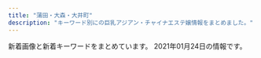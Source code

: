```yaml
---
title: "蒲田・大森・大井町"
description: "キーワード別にの巨乳アジアン・チャイナエステ嬢情報をまとめました。"
---
```


新着画像と新着キーワードをまとめています。
2021年01月24日の情報です。

<DmmAffiliateIns />
<KeywordTable
  shops={
    [
    {
        "name": "\u6d77\u305d\u306e\u611b",
        "img_links": [
            "http://www.sea-love-hsl.info/uploads/sealove/IMG_1492-768x1024.jpg",
            "http://www.sea-love-hsl.info/uploads/sealove/720870627235-e1385965056315.jpg",
            "http://www.sea-love-hsl.info/uploads/sealove/link_1.jpg",
            "http://www.sea-love-hsl.info/uploads/sealove/A8D1795E-CA06-4472-A635-D7A02AEF80C8-768x1024.jpeg",
            "http://www.sea-love-hsl.info/uploads/sealove/images/mobile.jpg",
            "http://www.sea-love-hsl.info/uploads/sealove/IMG_1060-768x1024.jpg",
            "http://www.sea-love-hsl.info/uploads/sealove/images/n3.jpg",
            "http://www.sea-love-hsl.info/uploads/sealove/images/news1.jpg",
            "http://www.sea-love-hsl.info/uploads/sealove/4C0568AE-93B2-47E4-808D-BA5ED67DA4B9-768x1024.jpeg",
            "http://www.sea-love-hsl.info/uploads/sealove/5AE848B7-49E7-4403-A738-2D85BF2E4059-300x400.jpeg",
            "http://www.sea-love-hsl.info/uploads/sealove/images/n1.jpg",
            "http://www.sea-love-hsl.info/uploads/sealove/QQ\u56fe\u72472015102419044325-300x400.jpg",
            "http://www.sea-love-hsl.info/uploads/sealove/QQ\u56fe\u72472015102419044325-e1449569209313.jpg",
            "http://www.sea-love-hsl.info/uploads/sealove/A8D1795E-CA06-4472-A635-D7A02AEF80C8-300x400.jpeg",
            "http://www.sea-love-hsl.info/uploads/sealove/top1.jpg",
            "http://www.sea-love-hsl.info/uploads/sealove/545B5715-528D-4E72-9F31-7AFF1422771C-300x400.jpeg",
            "http://www.sea-love-hsl.info/uploads/sealove/5AE848B7-49E7-4403-A738-2D85BF2E4059-768x1024.jpeg",
            "http://www.sea-love-hsl.info/uploads/sealove/images/girl-z1.jpg",
            "http://www.sea-love-hsl.info/uploads/sealove/721016606079-768x1024.jpg",
            "http://www.sea-love-hsl.info/uploads/sealove/545B5715-528D-4E72-9F31-7AFF1422771C-768x1024.jpeg",
            "http://www.sea-love-hsl.info/uploads/sealove/staff_1.jpg",
            "http://www.sea-love-hsl.info/uploads/sealove/D792F195-6C3F-4A81-9C18-BEB1DEC0489F.jpeg",
            "http://www.sea-love-hsl.info/uploads/sealove/images/movie.jpg",
            "http://www.sea-love-hsl.info/uploads/sealove/IMG_1492-300x400.jpg",
            "http://www.sea-love-hsl.info/uploads/sealove/images/end1.jpg",
            "http://www.sea-love-hsl.info/uploads/sealove/images/girl-z2.jpg"
        ],
        "url": "http://www.sea-love-hsl.info/",
        "keywords": {
            "E": 1,
            "83": 1,
            "85": 3,
            "90": 3,
            "F": 2,
            "84": 2,
            "C": 19,
            "86": 4,
            "D": 7
        },
        "station": "JR\u84b2\u7530\u99c5\u6771\u53e3"
    },
    {
        "img_links": [
            "http://syarumu.net/up/uploads/20191121214442AXKE6657.jpg",
            "http://syarumu.net/up/uploads/20180802213749ai.jpg",
            "http://syarumu.net/up/uploads/20171119193048nana4.jpg",
            "http://syarumu.net/up/uploads/20200728221353kana.jpg",
            "http://syarumu.net/up/uploads/20190912225327hina1.jpg",
            "http://syarumu.net/images/qr.jpg",
            "http://syarumu.net/up/uploads/20181204215307yurika.jpg",
            "http://syarumu.net/up/uploads/20171016204051mayumi.jpg",
            "http://syarumu.net/up/uploads/20160812161741aiko.jpg",
            "http://syarumu.net/up/uploads/20170406223535mao.jpg",
            "http://syarumu.net/up/uploads/20190819221937moe.jpg",
            "http://syarumu.net/up/uploads/20160812161757aiko4.jpg",
            "http://syarumu.net/up/uploads/20201008205617r.jpg",
            "http://syarumu.net/up/uploads/20190516212007k2.jpg",
            "http://syarumu.net/up/uploads/20190720013113erika.jpg",
            "http://syarumu.net/up/uploads/20190522203024saori2.jpg",
            "http://syarumu.net/up/uploads/20180404232337mariya.jpg",
            "http://syarumu.net/up/uploads/20190525003732risa.jpg",
            "http://syarumu.net/up/uploads/20190714114509image.jpeg",
            "http://syarumu.net/up/uploads/20171016204051mayumi1.jpg",
            "http://syarumu.net/images/info.png",
            "http://syarumu.net/up/uploads/20190516211959k1.jpg",
            "http://syarumu.net/up/uploads/20180802213619serina1.jpg",
            "http://syarumu.net/up/uploads/20190426134943sumire1.jpg",
            "http://syarumu.net/up/uploads/20161219214103hitomi1.jpg",
            "http://syarumu.net/up/uploads/2020062222282211.jpg",
            "http://syarumu.net/up/uploads/20180802213555serina2.jpg",
            "http://syarumu.net/up/uploads/20190912225334hina2.jpg",
            "http://syarumu.net/up/newsimg/20171016204113mayumi1.jpg",
            "http://syarumu.net/up/uploads/20171119193015nana3.jpg",
            "http://syarumu.net/up/uploads/20190301204316ayako.jpg",
            "http://syarumu.net/up/uploads/20180802213607serina.jpg",
            "http://syarumu.net/up/uploads/20190525003719risa1.jpg",
            "http://syarumu.net/up/uploads/20190813233629mirai2.jpg",
            "http://syarumu.net/up/uploads/20170106012055kira3.jpg",
            "http://syarumu.net/up/newsimg/20180519150354kanaa.jpg",
            "http://syarumu.net/up/uploads/20190301204324ayako1.jpg",
            "http://syarumu.net/up/uploads/20190426134932sumire.jpg",
            "http://syarumu.net/up/uploads/202006222228319.jpg",
            "http://syarumu.net/up/uploads/20191121214351yua.jpg",
            "http://syarumu.net/up/uploads/20191028120109pre.jpg",
            "http://syarumu.net/up/uploads/20160813224746kasumi.jpg",
            "http://syarumu.net/up/newsimg/20180519143336risa1.jpg",
            "http://syarumu.net/up/newsimg/20170406223636mao.jpg",
            "http://syarumu.net/up/uploads/20190522203018saori1.jpg",
            "http://syarumu.net/up/uploads/20190903230049natumi2.jpg",
            "http://syarumu.net/up/uploads/20171016204051mayumi2.jpg",
            "http://syarumu.net/images/price.jpg",
            "http://syarumu.net/images/qj.jpg",
            "http://syarumu.net/up/uploads/20170108170417kira4.jpg",
            "http://syarumu.net/up/uploads/20171001173455haruka.jpg",
            "http://syarumu.net/up/uploads/20190903230049natumi.jpg",
            "http://syarumu.net/images/tel.jpg",
            "http://syarumu.net/up/newsimg/201707272103202.jpg",
            "http://syarumu.net/up/uploads/20160812161809aiko5.jpg",
            "http://syarumu.net/up/uploads/20160811191905hitomi.jpg",
            "http://syarumu.net/up/uploads/2017101023014120170519212939eri1.jpg",
            "http://syarumu.net/up/uploads/20190912225320hina.jpg",
            "http://syarumu.net/up/uploads/20200728221316kan.jpg"
        ],
        "name": "\u30b7\u30e3\u30eb\u30e0",
        "station": "JR\u84b2\u7530\u99c5\u6771\u53e3",
        "keywords": {},
        "url": "http://syarumu.net"
    },
    {
        "img_links": [
            "http://k-rlx.info/images/index_12.jpg",
            "http://k-rlx.info/images/index_17.jpg",
            "http://k-rlx.info/images/index_06.jpg",
            "http://k-rlx.info/images/rec.jpg",
            "http://k-rlx.info/images/sub_28.jpg",
            "http://k-rlx.info/images/index_16.jpg",
            "http://k-rlx.info/images/index_21.jpg",
            "http://k-rlx.info/girls/01.jpg",
            "http://k-rlx.info/images/index_29.jpg",
            "http://k-rlx.info/images/rec_15.jpg",
            "http://k-rlx.info/images/01.jpg",
            "http://k-rlx.info/images/index_25.jpg",
            "http://k-rlx.info/images/index_05.jpg",
            "http://k-rlx.info/images/staff_15.jpg",
            "http://k-rlx.info/girls/04.jpg",
            "http://k-rlx.info/images/index_02.jpg",
            "http://k-rlx.info/images/index_01.jpg",
            "http://k-rlx.info/images/index_04.jpg",
            "http://k-rlx.info/images/index_10.jpg",
            "http://k-rlx.info/images/index_27.jpg",
            "http://k-rlx.info/images/index_13.jpg",
            "http://k-rlx.info/images/index_26.jpg",
            "http://k-rlx.info/images/index_24.jpg",
            "http://k-rlx.info/girls/02.jpg",
            "http://k-rlx.info/images/03.jpg",
            "http://k-rlx.info/images/index_19.jpg",
            "http://k-rlx.info/images/index_20.jpg",
            "http://k-rlx.info/images/index_09.jpg",
            "http://k-rlx.info/girls/03.jpg",
            "http://k-rlx.info/images/index_18.jpg",
            "http://k-rlx.info/images/index_28.jpg",
            "http://k-rlx.info/images/index_07.jpg",
            "http://k-rlx.info/images/index_03.jpg",
            "http://k-rlx.info/girls/00.jpg",
            "http://k-rlx.info/images/info.jpg",
            "http://k-rlx.info/images/info_15.jpg",
            "http://k-rlx.info/images/index_08.jpg",
            "http://k-rlx.info/images/index_22.jpg",
            "http://k-rlx.info/girls/08.jpg",
            "http://k-rlx.info/images/02.jpg",
            "http://k-rlx.info/images/index_30.jpg",
            "http://k-rlx.info/girls/05.jpg"
        ],
        "station": "JR\u5927\u68ee\u99c5\u6771\u53e3",
        "url": "http://k-rlx.info/",
        "keywords": {
            "88": 3,
            "86": 1,
            "C": 4,
            "90": 1,
            "D": 1
        },
        "name": "\u771f\u5fc3"
    },
    {
        "url": "http://www.sh-himenoyw.work/",
        "img_links": [
            "http://www.sh-himenoyw.work/{dede:global.cfg_templets_skin/}/picture/cg02.jpg",
            "http://www.sh-himenoyw.work/templets/default/picture/top01.png",
            "http://www.sh-himenoyw.work/templets/default/picture/footer.png",
            "http://www.sh-himenoyw.work/templets/default/picture/top02.png",
            "http://www.sh-himenoyw.work/uploads/201113/1-20111310250Y93.jpg",
            "http://www.sh-himenoyw.work/templets/default/picture/tit3.jpg",
            "http://www.sh-himenoyw.work/uploads/210112/1-210112095505403.jpg",
            "http://www.sh-himenoyw.work/templets/default/picture/stal.png",
            "http://www.sh-himenoyw.work/uploads/200909/1-200ZZ94352a6.jpg",
            "http://www.sh-himenoyw.work/templets/default/picture/no.png",
            "http://www.sh-himenoyw.work/templets/default/picture/tit4.jpg",
            "http://www.sh-himenoyw.work/uploads/200811/1-200Q109541K44.jpg",
            "http://www.sh-himenoyw.work/templets/default/picture/tit2.jpg",
            "http://www.sh-himenoyw.work/uploads/201005/1-20100510405B41.jpg",
            "http://www.sh-himenoyw.work/uploads/200326/1-200326132423B1.jpg",
            "http://www.sh-himenoyw.work/templets/default/picture/top03.png",
            "http://www.sh-himenoyw.work/uploads/210109/1-210109100Z1335.jpg",
            "http://www.sh-himenoyw.work/templets/default/picture/sys1.jpg",
            "http://www.sh-himenoyw.work/templets/default/picture/tit5.jpg",
            "http://www.sh-himenoyw.work/{dede:global.cfg_templets_skin/}/picture/cg01.jpg",
            "http://www.sh-himenoyw.work/templets/default/picture/tit1.jpg"
        ],
        "station": "JR\u5927\u68ee\u99c5\u897f\u53e3",
        "keywords": {
            "D": 4,
            "C": 3,
            "85": 4,
            "86": 3
        },
        "name": "\u5922\u306e\u90e8\u5c4b"
    },
    {
        "station": "JR\u5927\u68ee\u99c5\u897f\u53e3",
        "img_links": [],
        "name": "\u30ec\u30a4\u30f3\u30dc\u30fc",
        "keywords": {},
        "url": "http://awayuki.xyz/"
    },
    {
        "station": "JR\u84b2\u7530\u99c5\u897f\u53e3",
        "url": "http://www.dream-ai.net/",
        "name": "\u5922\u30fb\u611b",
        "keywords": {},
        "img_links": [
            "http://www.dream-ai.net/images/g6.jpg",
            "http://www.dream-ai.net/images/lu1.jpg",
            "http://www.dream-ai.net/images/tit-new.png",
            "http://www.dream-ai.net/images/yuyu2.jpg",
            "http://www.dream-ai.net/images/baner3.jpg",
            "http://www.dream-ai.net/images/s2.jpg",
            "http://www.dream-ai.net/images/myk1.jpg",
            "http://www.dream-ai.net/images/baner.jpg",
            "http://www.dream-ai.net/images/yuna.jpg",
            "http://www.dream-ai.net/images/tite-link.png",
            "http://www.dream-ai.net/images/g0.jpg",
            "http://www.dream-ai.net/images/mobile.png",
            "http://www.dream-ai.net/images/s1.jpg",
            "http://www.dream-ai.net/images/n-03.png",
            "http://www.dream-ai.net/images/miyo3.jpg",
            "http://www.dream-ai.net/images/mimi3.jpg",
            "http://www.dream-ai.net/images/pick.png",
            "http://www.dream-ai.net/images/n-01.png",
            "http://www.dream-ai.net/images/yuna2.jpg",
            "http://www.dream-ai.net/images/miyo1.jpg",
            "http://www.dream-ai.net/images/s3.jpg",
            "http://www.dream-ai.net/images/s6.jpg",
            "http://www.dream-ai.net/images/p-r.png",
            "http://www.dream-ai.net/images/g22.jpg",
            "http://www.dream-ai.net/images/s5.jpg",
            "http://www.dream-ai.net/images/tite-staff.png",
            "http://www.dream-ai.net/images/miyo2.jpg",
            "http://www.dream-ai.net/images/lu3.jpg",
            "http://www.dream-ai.net/images/yuyu1.jpg",
            "http://www.dream-ai.net/images/aya.jpg",
            "http://www.dream-ai.net/images/g2.jpg",
            "http://www.dream-ai.net/images/tel1.png",
            "http://www.dream-ai.net/images/lu2.jpg",
            "http://www.dream-ai.net/images/tit-newface.png",
            "http://www.dream-ai.net/images/mimi2.jpg",
            "http://www.dream-ai.net/images/tel2.png",
            "http://www.dream-ai.net/images/g61.jpg",
            "http://www.dream-ai.net/images/baner2.jpg",
            "http://www.dream-ai.net/images/mimi1.jpg",
            "http://www.dream-ai.net/images/myk3.jpg",
            "http://www.dream-ai.net/images/myk2.jpg",
            "http://www.dream-ai.net/images/end.png",
            "http://www.dream-ai.net/images/g23.jpg",
            "http://www.dream-ai.net/images/g62.jpg",
            "http://www.dream-ai.net/images/s4.jpg"
        ]
    },
    {
        "img_links": [
            "http://onlyone.jpn.vin/images/top.png",
            "http://onlyone.jpn.vin/images/room5.jpg",
            "http://onlyone.jpn.vin/photos/sites/58/2020/10/2020103004200463.jpg",
            "http://onlyone.jpn.vin/images/mobile.jpg",
            "http://onlyone.jpn.vin/photos/sites/58/2020/09/2020092305431071.jpg",
            "http://onlyone.jpn.vin/images/s_link.png",
            "http://onlyone.jpn.vin/photos/sites/58/2020/06/2020062506024979.jpg",
            "http://onlyone.jpn.vin/images/nei_bj1.png",
            "http://onlyone.jpn.vin/photos/sites/58/2020/06/202006250602509.jpg",
            "http://onlyone.jpn.vin/images/end.png",
            "http://onlyone.jpn.vin/photos/sites/58/2020/10/202010300420109.jpg",
            "http://onlyone.jpn.vin/images/s_staff.png",
            "http://onlyone.jpn.vin/images/room3.jpg",
            "http://onlyone.jpn.vin/images/room1.jpg",
            "http://onlyone.jpn.vin/photos/sites/58/2020/06/202006250602504.jpg",
            "http://onlyone.jpn.vin/photos/sites/58/2020/06/2020062506024983.jpg",
            "http://onlyone.jpn.vin/images/news.png",
            "http://onlyone.jpn.vin/photos/sites/58/2020/10/2020100207070197.jpg",
            "http://onlyone.jpn.vin/photos/sites/58/2020/12/2020121505432512.jpg",
            "http://onlyone.jpn.vin/images/room2.jpg"
        ],
        "station": "JR\u5927\u4e95\u753a\u99c5",
        "name": "Only One",
        "url": "http://onlyone.jpn.vin/",
        "keywords": {
            "C": 1,
            "86": 6,
            "85": 2,
            "D": 7
        }
    },
    {
        "img_links": [
            "http://spa-omori.com/wp-content/uploads/2019/12/Screenshot_20210102-211421.png",
            "http://spa-omori.com/wp-content/uploads/2019/10/mmexport1571245064770.jpg",
            "http://spa-omori.com/wp-content/themes/Aaron/picture/sign-1558966169098.png",
            "http://spa-omori.com/wp-content/themes/Aaron/picture/sign-1558966169154.png",
            "http://spa-omori.com/wp-content/uploads/2019/10/Screenshot_20191110-183022.png",
            "http://spa-omori.com/wp-content/uploads/2019/10/123456.jpg",
            "http://spa-omori.com/wp-content/themes/Aaron/picture/sign-1558966169044.png",
            "http://spa-omori.com/wp-content/themes/Aaron/picture/sign-1558966169128.png",
            "http://spa-omori.com/wp-content/themes/Aaron/picture/line1-1558966169073.png",
            "http://spa-omori.com/wp-content/uploads/2019/10/1_20190531100800502-155897222384-1.jpg",
            "http://spa-omori.com/wp-content/uploads/2019/10/123b.png",
            "http://spa-omori.com/wp-content/uploads/2020/01/mmexport1611389971637.jpg",
            "http://spa-omori.com/wp-content/themes/Aaron/picture/sign-1558966169073.png",
            "http://spa-omori.com/wp-content/uploads/2019/10/d2.jpg",
            "http://spa-omori.com/wp-content/uploads/2019/10/1_20190531100800502-155896616907.jpg",
            "http://spa-omori.com/wp-content/uploads/2019/10/b2.jpg",
            "http://spa-omori.com/wp-content/themes/Aaron/picture/zi_staff-1558966169073.png",
            "http://spa-omori.com/wp-content/uploads/2020/06/Screenshot_20200609-151824.png",
            "http://spa-omori.com/wp-content/uploads/2019/10/c2.jpg",
            "http://spa-omori.com/wp-content/uploads/2020/03/1601219223755.jpg",
            "http://spa-omori.com/wp-content/uploads/2019/12/mmexport1575894629655.jpg",
            "http://spa-omori.com/wp-content/uploads/2019/10/w1.png",
            "http://spa-omori.com/wp-content/themes/Aaron/picture/line-1558972223845.jpg",
            "http://spa-omori.com/wp-content/uploads/2020/11/1604481568451.jpg",
            "http://spa-omori.com/wp-content/themes/Aaron/picture/s_news-1558972223845.png",
            "http://spa-omori.com/wp-content/uploads/2019/10/mmexport1571245061102.jpg",
            "http://spa-omori.com/wp-content/themes/Aaron/picture/sign-1558972223845.png",
            "http://spa-omori.com/wp-content/uploads/2020/12/1607832354643.jpg",
            "http://spa-omori.com/wp-content/uploads/2019/10/mmexport1571245049830.jpg"
        ],
        "name": "\u30b7\u30fc\u30af\u30ec\u30c3\u30c8\u30d5\u30a1\u30f3\u30bf\u30b8\u30fc",
        "url": "http://spa-omori.com/",
        "keywords": {
            "\u30bb\u30af\u30b7\u30fc": 3
        },
        "station": "JR\u5927\u68ee\u99c5\u897f\u53e3"
    },
    {
        "url": "http://es-kosumosu.com/",
        "keywords": {},
        "station": "JR\u5927\u68ee\u99c5\u6771\u53e3",
        "name": "\u30ed\u30a4\u30e4\u30eb\uff5eRoyal\uff5e",
        "img_links": [
            "http://es-kosumosu.com/images/room/photo03.jpg",
            "http://es-kosumosu.com/images/system/sys01.jpg",
            "http://es-kosumosu.com/girl/2.jpg",
            "http://es-kosumosu.com/images/room/photo01.jpg",
            "http://es-kosumosu.com/girl/4.jpg",
            "http://es-kosumosu.com/images/return.png",
            "http://es-kosumosu.com/girl/3.jpg",
            "http://es-kosumosu.com/images/staff_mitashi.jpg",
            "http://es-kosumosu.com/images/top_flash_01.jpg",
            "http://es-kosumosu.com/images/room/photo04.jpg",
            "http://es-kosumosu.com/images/room/photo05.jpg",
            "http://es-kosumosu.com/images/room/photo02.jpg",
            "http://es-kosumosu.com/girl/1.jpg",
            "http://es-kosumosu.com/images/info.jpg"
        ]
    },
    {
        "url": "http://diana.jeez.jp/",
        "img_links": [
            "http://diana.jeez.jp/public/20190613-175853-722.jpeg",
            "http://diana.jeez.jp/public/20181111-190416-494.jpeg",
            "http://diana.jeez.jp/public/20200914-023711-494.jpeg",
            "http://diana.jeez.jp/public/20190809-025651-969.jpeg",
            "http://diana.jeez.jp/images/girl-z2.jpg",
            "http://diana.jeez.jp/public/20191220-001603-640.jpeg",
            "http://diana.jeez.jp/public/20191119-153528-705.jpeg",
            "http://diana.jeez.jp/public/20191101-092408-241.jpeg",
            "http://diana.jeez.jp/public/20190924-025213-654.jpeg",
            "http://diana.jeez.jp/public/20181111-190250-481.jpeg",
            "http://diana.jeez.jp/public/20190710-152027-812.jpeg",
            "http://diana.jeez.jp/public/20201228-135708-954.jpeg",
            "http://diana.jeez.jp/public/20190610-160901-701.jpeg",
            "http://diana.jeez.jp/public/20181111-190402-789.jpeg",
            "http://diana.jeez.jp/public/20190610-162055-294.jpeg",
            "http://diana.jeez.jp/ueditor/php/upload/image/20190424/1556109007155859.jpg",
            "http://diana.jeez.jp/public/20180929-222629-193.jpeg",
            "http://diana.jeez.jp/images/girl-z1.jpg",
            "http://diana.jeez.jp/public/20181111-190307-983.jpeg",
            "http://diana.jeez.jp/public/20210121-141328-561.jpeg",
            "http://diana.jeez.jp/public/20191210-122526-507.jpeg",
            "http://diana.jeez.jp/public/20191010-015255-758.jpeg",
            "http://diana.jeez.jp/public/20190726-190619-915.jpeg",
            "http://diana.jeez.jp/public/20201210-102230-511.jpeg",
            "http://diana.jeez.jp/public/20191109-124210-239.jpeg",
            "http://diana.jeez.jp/public/20200211-132149-221.jpeg",
            "http://diana.jeez.jp/public/20190728-125640-302.jpeg",
            "http://diana.jeez.jp/public/20191004-104214-336.jpeg",
            "http://diana.jeez.jp/public/20190426-105139-740.jpg",
            "http://diana.jeez.jp/public/20201225-104819-524.jpeg"
        ],
        "name": "\u30c0\u30a4\u30a2\u30ca\u30fbDIANA",
        "station": "JR\u84b2\u7530\u99c5\u897f\u53e3",
        "keywords": {
            "\u4e73": 3
        }
    },
    {
        "url": "http://heal-msg.com/",
        "keywords": {},
        "name": "Sweet Time",
        "station": "JR\u5927\u68ee\u99c5\u6771\u53e3",
        "img_links": [
            "http://heal-msg.com/staff/ruru/01.jpg",
            "http://heal-msg.com/images/news_bj3.jpg",
            "http://heal-msg.com/images/s_staff.png",
            "http://heal-msg.com/staff/yuki/01.jpg",
            "http://heal-msg.com/images/s_link.png",
            "http://heal-msg.com/images/top.jpg",
            "http://heal-msg.com/images/staff_bj3.jpg",
            "http://heal-msg.com/staff/rin/01.jpg",
            "http://heal-msg.com/staff/yuyu/01.jpg",
            "http://heal-msg.com/images/staff0.jpg",
            "http://heal-msg.com/images/kanban.jpg",
            "http://heal-msg.com/images/s_news.png"
        ]
    },
    {
        "keywords": {},
        "name": "\u82b1\u6c34\u6728",
        "img_links": [
            "http://es-kamata.xyz/images/ml.jpg",
            "http://es-kamata.xyz/images/004.jpg",
            "http://es-kamata.xyz/images/ac5.jpg",
            "http://es-kamata.xyz/images/g2.jpg",
            "http://es-kamata.xyz/images/ac4.jpg",
            "http://es-kamata.xyz/images/ac2.jpg",
            "http://es-kamata.xyz/images/tw.jpg",
            "http://es-kamata.xyz/images/g4.jpg",
            "http://es-kamata.xyz/images/nei_bt.jpg",
            "http://es-kamata.xyz/images/ac1.jpg",
            "http://es-kamata.xyz/images/rq01.jpg",
            "http://es-kamata.xyz/images/002.jpg",
            "http://es-kamata.xyz/images/g1.jpg",
            "http://es-kamata.xyz/images/new_tit.jpg",
            "http://es-kamata.xyz/images/rq03.jpg",
            "http://es-kamata.xyz/images/g8.jpg",
            "http://es-kamata.xyz/images/ac3.jpg",
            "http://es-kamata.xyz/images/001.jpg",
            "http://es-kamata.xyz/images/g3.jpg",
            "http://es-kamata.xyz/images/g5.jpg",
            "http://es-kamata.xyz/images/003.jpg",
            "http://es-kamata.xyz/images/top_03.jpg",
            "http://es-kamata.xyz/images/s1.jpg",
            "http://es-kamata.xyz/images/tel.jpg",
            "http://es-kamata.xyz/images/new_d.jpg",
            "http://es-kamata.xyz/images/g0.jpg",
            "http://es-kamata.xyz/images/qiu-1.jpg",
            "http://es-kamata.xyz/images/bottom.jpg"
        ],
        "url": "http://es-kamata.xyz/",
        "station": "JR\u84b2\u7530\u99c5\u897f\u53e3"
    },
    {
        "station": "JR\u5927\u68ee\u99c5\u5317\u53e3",
        "name": "\u30d1\u30f3\u30c9\u30e9",
        "img_links": [
            "http://pandora.esjp.xyz/images/bar_staff.jpg",
            "http://pandora.esjp.xyz/girl/4.jpg",
            "http://pandora.esjp.xyz/girl/6.jpg",
            "http://pandora.esjp.xyz/images/pro_girl_line.png",
            "http://pandora.esjp.xyz/images/tel.png",
            "http://pandora.esjp.xyz/girl/5.jpg",
            "http://pandora.esjp.xyz/images/return.png",
            "http://pandora.esjp.xyz/images/room/r1.jpg",
            "http://pandora.esjp.xyz/images/mobile.png",
            "http://pandora.esjp.xyz/girl/3.jpg",
            "http://pandora.esjp.xyz/images/room/r2.jpg"
        ],
        "keywords": {},
        "url": "http://pandora.esjp.xyz"
    },
    {
        "keywords": {
            "C": 8,
            "D": 4,
            "E": 4,
            "86": 8,
            "87": 4,
            "88": 4
        },
        "name": "\u6843\u9999",
        "station": "JR\u84b2\u7530\u99c5\u897f\u53e3",
        "url": "http://kazoeinayihoshitachi.tokyo/",
        "img_links": [
            "http://kazoeinayihoshitachi.tokyo/static/picture/tit_new.png",
            "http://kazoeinayihoshitachi.tokyo/uploads/201125/1-20112515364b16.jpg",
            "http://kazoeinayihoshitachi.tokyo/static/picture/tit_therapist.png",
            "http://kazoeinayihoshitachi.tokyo/static/picture/room4.jpg",
            "http://kazoeinayihoshitachi.tokyo/uploads/201211/1-20121116214A58.jpg",
            "http://kazoeinayihoshitachi.tokyo/static/picture/img_tel.png",
            "http://kazoeinayihoshitachi.tokyo/static/picture/sp_tit_staff02.png",
            "http://kazoeinayihoshitachi.tokyo/uploads/201127/1-20112G02F6157.jpg",
            "http://kazoeinayihoshitachi.tokyo/uploads/201211/1-201211162214192.jpg",
            "http://kazoeinayihoshitachi.tokyo/images/1-1Z41911200GA.png",
            "http://kazoeinayihoshitachi.tokyo/static/picture/room1.jpg",
            "http://kazoeinayihoshitachi.tokyo/static/picture/tit_staff02.png",
            "http://kazoeinayihoshitachi.tokyo/static/picture/sp_tit_staff01.png",
            "http://kazoeinayihoshitachi.tokyo/static/picture/top.jpg",
            "http://kazoeinayihoshitachi.tokyo/static/picture/tit_staff01.png",
            "http://kazoeinayihoshitachi.tokyo/uploads/201211/1-201211162201447.jpg",
            "http://kazoeinayihoshitachi.tokyo/static/picture/sp_tit_therapist.png",
            "http://kazoeinayihoshitachi.tokyo/uploads/200610/1-20061010593D63.jpg",
            "http://kazoeinayihoshitachi.tokyo/static/picture/sp_tit_new.png",
            "http://kazoeinayihoshitachi.tokyo/static/picture/room3.jpg",
            "http://kazoeinayihoshitachi.tokyo/static/picture/room2.jpg",
            "http://kazoeinayihoshitachi.tokyo/static/picture/maining.jpg",
            "http://kazoeinayihoshitachi.tokyo/uploads/201127/1-20112G02A5204.jpg",
            "http://kazoeinayihoshitachi.tokyo/uploads/201127/1-20112G0264E61.jpg"
        ]
    },
    {
        "img_links": [
            "http://e-satsuki.net/images/eli.jpg",
            "http://e-satsuki.net/images/eri2.jpg",
            "http://e-satsuki.net/images/coyuki1.jpg",
            "http://e-satsuki.net/images/eri1.jpg",
            "http://e-satsuki.net/images/manami1.jpg",
            "http://e-satsuki.net/images/kiki1.jpg",
            "http://e-satsuki.net/images/mobile-tit.jpg",
            "http://e-satsuki.net/images/coyuki2.jpg",
            "http://e-satsuki.net/images/tit-staff.jpg",
            "http://e-satsuki.net/images/topp.jpg",
            "http://e-satsuki.net/images/aya1.jpg",
            "http://e-satsuki.net/images/aya2.jpg",
            "http://e-satsuki.net/images/pick-tit.jpg",
            "http://e-satsuki.net/images/kiki2.jpg",
            "http://e-satsuki.net/images/manami2.jpg",
            "http://e-satsuki.net/images/update-tit.jpg",
            "http://e-satsuki.net/images/top.png",
            "http://e-satsuki.net/images/eli2.jpg",
            "http://e-satsuki.net/images/new-tit.jpg",
            "http://e-satsuki.net/images/i-mobile.jpg",
            "http://e-satsuki.net/images/sa2.jpg",
            "http://e-satsuki.net/images/sa1.jpg",
            "http://e-satsuki.net/images/jieshao-tit.jpg"
        ],
        "url": "http://e-satsuki.net/",
        "name": "\u3055\u3064\u304d",
        "keywords": {
            "C": 8
        },
        "station": "JR\u5927\u4e95\u753a\u99c5\u4e2d\u592e\u897f\u53e3"
    },
    {
        "name": "\u30b3\u30b9\u30e2\u30b9",
        "url": "http://www.cosmos.relaxjp.info/",
        "station": "JR\u5927\u68ee\u99c5\u897f\u53e3",
        "img_links": [
            "http://www.cosmos.relaxjp.info/common/img/top_img001.png",
            "http://www.cosmos.relaxjp.info/common/img/shop/r1.jpg",
            "http://www.cosmos.relaxjp.info/common/img/image2.jpg",
            "http://www.cosmos.relaxjp.info/files/006.jpg",
            "http://www.cosmos.relaxjp.info/images/call_sp.png",
            "http://www.cosmos.relaxjp.info/files/005.jpg",
            "http://www.cosmos.relaxjp.info/common/img/shop/r2.jpg",
            "http://www.cosmos.relaxjp.info/common/img/image3.jpg",
            "http://www.cosmos.relaxjp.info/common/img/shop/r4.jpg",
            "http://www.cosmos.relaxjp.info/files/004.jpg",
            "http://www.cosmos.relaxjp.info/files/003.jpg",
            "http://www.cosmos.relaxjp.info/common/img/shop/r3.jpg",
            "http://www.cosmos.relaxjp.info/files/001.jpg",
            "http://www.cosmos.relaxjp.info/common/img/image1.jpg",
            "http://www.cosmos.relaxjp.info/files/002.jpg"
        ],
        "keywords": {
            "C": 13
        }
    },
    {
        "keywords": {
            "D": 8,
            "E": 2,
            "F": 2,
            "C": 4
        },
        "name": "\u3064\u307c\u307f",
        "url": "http://rin-rinpa.info/",
        "img_links": [
            "http://rin-rinpa.info/wp/wp-content/themes/Butterfly2_ver_1_3/images/room/2.jpg",
            "http://rin-rinpa.info/wp/wp-content/themes/Butterfly2_ver_1_3/images/room/4.jpg",
            "http://rin-rinpa.info/wp/wp-content/themes/Butterfly2_ver_1_3/images/call.png",
            "http://rin-rinpa.info/wp/wp-content/uploads/2017/05/nami02.jpg",
            "http://rin-rinpa.info/wp/wp-content/themes/Butterfly2_ver_1_3/event/top-img02.png",
            "http://rin-rinpa.info/wp/wp-content/themes/Butterfly2_ver_1_3/event/top-img01.png",
            "http://rin-rinpa.info/wp/wp-content/uploads/2017/12/huisiuhiuasa.jpg",
            "http://rin-rinpa.info/wp/wp-content/uploads/2020/06/WechatIMG106.jpeg",
            "http://rin-rinpa.info/wp/wp-content/themes/Butterfly2_ver_1_3/event/top-img03c.png",
            "http://rin-rinpa.info/wp/wp-content/uploads/2020/12/87865a.jpg",
            "http://rin-rinpa.info/wp/wp-content/themes/Butterfly2_ver_1_3/images/tel.png",
            "http://rin-rinpa.info/wp/wp-content/uploads/2020/12/9087syat.jpg",
            "http://rin-rinpa.info/wp/wp-content/uploads/2018/11/saoisjioaslas.jpg",
            "http://rin-rinpa.info/wp/wp-content/uploads/2018/11/sajiojalksasa.jpg",
            "http://rin-rinpa.info/wp/wp-content/uploads/2017/05/nami03.jpg",
            "http://rin-rinpa.info/wp/wp-content/themes/Butterfly2_ver_1_3/images/room/3.jpg",
            "http://rin-rinpa.info/wp/wp-content/uploads/2017/05/nami01.jpg",
            "http://rin-rinpa.info/wp/wp-content/uploads/2017/08/nananan01.jpg",
            "http://rin-rinpa.info/wp/wp-content/uploads/2017/05/risa01.jpg",
            "http://rin-rinpa.info/wp/wp-content/themes/Butterfly2_ver_1_3/images/room/1.jpg"
        ],
        "station": "JR\u5927\u4e95\u753a\u99c5\u4e2d\u592e\u53e3"
    },
    {
        "name": "\u604b",
        "station": "JR\u84b2\u7530\u99c5\u897f\u53e3",
        "img_links": [
            "http://www.majo.esjp.info/img/btn_side_mobile.jpg",
            "http://www.majo.esjp.info/files/003.jpg",
            "http://www.majo.esjp.info/img/tel.png",
            "http://www.majo.esjp.info/files/005-02.jpg",
            "http://www.majo.esjp.info/img/ttl_info.png",
            "http://www.majo.esjp.info/images/slider/3.jpg",
            "http://www.majo.esjp.info/files/005.jpg",
            "http://www.majo.esjp.info/files/003-02.jpg",
            "http://www.majo.esjp.info/img/ttl_news.png",
            "http://www.majo.esjp.info/img/goback.jpg",
            "http://www.majo.esjp.info/images/slider/1.jpg",
            "http://www.majo.esjp.info/img/pickup.jpg",
            "http://www.majo.esjp.info/images/slider/2.jpg"
        ],
        "keywords": {
            "87": 2,
            "D": 4,
            "C": 9,
            "85": 2
        },
        "url": "http://www.majo.esjp.info/"
    },
    {
        "img_links": [
            "http://www.arabianoyoru.com/s/images/r03.jpg",
            "http://www.arabianoyoru.com/images/rec_12.jpg",
            "http://www.arabianoyoru.com/images/upload/thumb/1bdcd13f57cbf51b.jpg",
            "http://www.arabianoyoru.com/images/upload/0400f28cf0042ef7.jpg",
            "http://www.arabianoyoru.com/images/acc_01.jpg",
            "http://www.arabianoyoru.com/images/upload/thumb/9ade184b158a1622.jpg",
            "http://www.arabianoyoru.com/s/images/icon_topics.png",
            "http://www.arabianoyoru.com/images/upload/thumb/6edb9fff24d5531d.jpg",
            "http://www.arabianoyoru.com/images/upload/6edb9fff24d5531d.jpg",
            "http://www.arabianoyoru.com/images/upload/539fdf3e384c469c.jpg",
            "http://www.arabianoyoru.com/images/upload/thumb/8c714cbe908fdcfa.jpg",
            "http://www.arabianoyoru.com/images/upload/a814b7e0bf080e1a.jpg",
            "http://www.arabianoyoru.com/images/upload/66a58b73f3d149ef.jpg",
            "http://www.arabianoyoru.com/images/sub_12.jpg",
            "http://www.arabianoyoru.com/images/upload/thumb/eb30a7e162d494b7.jpg",
            "http://www.arabianoyoru.com/images/upload/thumb/c5ff3a7cfd7b9efd.jpg",
            "http://www.arabianoyoru.com/images/upload/1bdcd13f57cbf51b.jpg",
            "http://www.arabianoyoru.com/images/r01.jpg",
            "http://www.arabianoyoru.com/images/upload/0976cdac54ed3543.jpg",
            "http://www.arabianoyoru.com/images/sub_16.jpg",
            "http://www.arabianoyoru.com/images/r03.jpg",
            "http://www.arabianoyoru.com/images/acc_12.jpg",
            "http://www.arabianoyoru.com/images/upload/thumb/2b92798467141387.jpg",
            "http://www.arabianoyoru.com/s/girl/01.jpg",
            "http://www.arabianoyoru.com/images/upload/thumb/a893b1da1128d1f5.jpg",
            "http://www.arabianoyoru.com/images/upload/thumb/0976cdac54ed3543.jpg",
            "http://www.arabianoyoru.com/images/upload/thumb/845ccdcc528743c1.jpg",
            "http://www.arabianoyoru.com/images/upload/581da65ae95ac110.jpg",
            "http://www.arabianoyoru.com/images/upload/thumb/539fdf3e384c469c.jpg",
            "http://www.arabianoyoru.com/images/upload/4532de498ca39c33.jpg",
            "http://www.arabianoyoru.com/images/r04.jpg",
            "http://www.arabianoyoru.com/images/sub_15.jpg",
            "http://www.arabianoyoru.com/images/upload/4d0b81e791f8dd2a.jpg",
            "http://www.arabianoyoru.com/s/images/r04.jpg",
            "http://www.arabianoyoru.com/images/staff_12.jpg",
            "http://www.arabianoyoru.com/images/info_01.jpg",
            "http://www.arabianoyoru.com/images/upload/845ccdcc528743c1.jpg",
            "http://www.arabianoyoru.com/images/upload/thumb/4532de498ca39c33.jpg",
            "http://www.arabianoyoru.com/images/upload/2b92798467141387.jpg",
            "http://www.arabianoyoru.com/images/upload/9ade184b158a1622.jpg",
            "http://www.arabianoyoru.com/images/upload/thumb/a29f5a4a28b905cc.jpg",
            "http://www.arabianoyoru.com/images/upload/a29f5a4a28b905cc.jpg",
            "http://www.arabianoyoru.com/images/upload/c5ff3a7cfd7b9efd.jpg",
            "http://www.arabianoyoru.com/images/upload/f758de4c846e44e7.jpg",
            "http://www.arabianoyoru.com/s/images/r02.jpg",
            "http://www.arabianoyoru.com/images/index_04.jpg",
            "http://www.arabianoyoru.com/images/upload/c1c4634be9e43e96.jpg",
            "http://www.arabianoyoru.com/images/01.jpg",
            "http://www.arabianoyoru.com/s/images/r01.jpg",
            "http://www.arabianoyoru.com/images/upload/eb30a7e162d494b7.jpg",
            "http://www.arabianoyoru.com/images/02.jpg",
            "http://www.arabianoyoru.com/images/upload/thumb/68db36b1211cebb9.jpg",
            "http://www.arabianoyoru.com/images/index_02.jpg",
            "http://www.arabianoyoru.com/images/upload/thumb/e3e089bc950ef93e.jpg",
            "http://www.arabianoyoru.com/images/upload/a893b1da1128d1f5.jpg",
            "http://www.arabianoyoru.com/images/upload/thumb/2bab34e5f5f4b474.jpg",
            "http://www.arabianoyoru.com/images/upload/68db36b1211cebb9.jpg",
            "http://www.arabianoyoru.com/images/upload/thumb/f758de4c846e44e7.jpg",
            "http://www.arabianoyoru.com/images/index_12.jpg",
            "http://www.arabianoyoru.com/images/index_11.jpg",
            "http://www.arabianoyoru.com/images/upload/2bab34e5f5f4b474.jpg",
            "http://www.arabianoyoru.com/images/upload/thumb/17edc747659021f9.jpg",
            "http://www.arabianoyoru.com/images/upload/4a9b52f014c57b14.jpg",
            "http://www.arabianoyoru.com/images/upload/thumb/564cb6c5b230ca3d.jpg",
            "http://www.arabianoyoru.com/images/upload/2f10cf77f8d7b399.jpg",
            "http://www.arabianoyoru.com/images/upload/thumb/a814b7e0bf080e1a.jpg",
            "http://www.arabianoyoru.com/images/upload/564cb6c5b230ca3d.jpg",
            "http://www.arabianoyoru.com/s/images/icon_tel.png",
            "http://www.arabianoyoru.com/images/index_05.jpg",
            "http://www.arabianoyoru.com/images/sub_17.png",
            "http://www.arabianoyoru.com/images/upload/thumb/2f10cf77f8d7b399.jpg",
            "http://www.arabianoyoru.com/images/index_15.jpg",
            "http://www.arabianoyoru.com/images/index_17.jpg",
            "http://www.arabianoyoru.com/s/images/icon_top.png",
            "http://www.arabianoyoru.com/images/upload/thumb/4a9b52f014c57b14.jpg",
            "http://www.arabianoyoru.com/images/info_12.jpg",
            "http://www.arabianoyoru.com/images/upload/thumb/c1c4634be9e43e96.jpg",
            "http://www.arabianoyoru.com/images/upload/thumb/4d0b81e791f8dd2a.jpg",
            "http://www.arabianoyoru.com/images/sub_16.png",
            "http://www.arabianoyoru.com/images/upload/thumb/66a58b73f3d149ef.jpg",
            "http://www.arabianoyoru.com/girl/012.jpg",
            "http://www.arabianoyoru.com/images/sys.jpg",
            "http://www.arabianoyoru.com/images/upload/thumb/0400f28cf0042ef7.jpg",
            "http://www.arabianoyoru.com/images/upload/17edc747659021f9.jpg",
            "http://www.arabianoyoru.com/images/rec.jpg",
            "http://www.arabianoyoru.com/images/index_08.jpg",
            "http://www.arabianoyoru.com/images/upload/e3e089bc950ef93e.jpg",
            "http://www.arabianoyoru.com/s/images/icon_info.png",
            "http://www.arabianoyoru.com/images/upload/thumb/581da65ae95ac110.jpg",
            "http://www.arabianoyoru.com/images/upload/thumb/ee0c285b7dee8567.jpg",
            "http://www.arabianoyoru.com/images/fanhui.png",
            "http://www.arabianoyoru.com/images/upload/8c714cbe908fdcfa.jpg",
            "http://www.arabianoyoru.com/images/upload/ee0c285b7dee8567.jpg",
            "http://www.arabianoyoru.com/s/images/icon_covergirl.png",
            "http://www.arabianoyoru.com/images/r02.jpg",
            "http://www.arabianoyoru.com/images/index_07.jpg",
            "http://www.arabianoyoru.com/images/index_10.jpg",
            "http://www.arabianoyoru.com/images/index_09.jpg",
            "http://www.arabianoyoru.com/images/index_06.jpg",
            "http://www.arabianoyoru.com/images/upload/thumb/18f83fb2064586df.jpg",
            "http://www.arabianoyoru.com/s/images/icon_staff.png",
            "http://www.arabianoyoru.com/images/upload/18f83fb2064586df.jpg"
        ],
        "url": "http://www.arabianoyoru.com/",
        "name": "\u30a2\u30e9\u30d3\u30a2\u306e\u591c",
        "station": "JR\u84b2\u7530\u99c5\u897f\u53e3",
        "keywords": {
            "84": 4,
            "86": 12,
            "D": 38,
            "85": 28,
            "C": 10,
            "87": 8,
            "E": 6,
            "89": 2
        }
    },
    {
        "img_links": [
            "http://www.tokyo-0001.xyz/img/girls05.jpg",
            "http://www.tokyo-0001.xyz/img/girls04.jpg",
            "http://www.tokyo-0001.xyz/img/bnr01.jpg",
            "http://www.tokyo-0001.xyz/img/ttl-01.png",
            "http://www.tokyo-0001.xyz/img/ttl-02.png",
            "http://www.tokyo-0001.xyz/img/girls02.jpg",
            "http://www.tokyo-0001.xyz/img/ttl-04.png",
            "http://www.tokyo-0001.xyz/img/img1.jpg",
            "http://www.tokyo-0001.xyz/img/girls01.jpg",
            "http://www.tokyo-0001.xyz/img/img3.jpg",
            "http://www.tokyo-0001.xyz/img/img2.jpg",
            "http://www.tokyo-0001.xyz/img/bnr00.jpg",
            "http://www.tokyo-0001.xyz/img/girls03.jpg",
            "http://www.tokyo-0001.xyz/img/ttl-03.png",
            "http://www.tokyo-0001.xyz/img/img-txt-01.png",
            "http://www.tokyo-0001.xyz/img/bnr02.jpg",
            "http://www.tokyo-0001.xyz/img/girls06.jpg"
        ],
        "url": "http://www.tokyo-0001.xyz/",
        "keywords": {},
        "station": "JR\u84b2\u7530\u99c5\u897f\u53e3",
        "name": "EVE"
    },
    {
        "keywords": {
            "83": 10,
            "85": 50,
            "E": 20,
            "86": 30,
            "D": 100,
            "87": 40,
            "F": 20,
            "88": 10
        },
        "img_links": [
            "http://yurari.ests.co/photos/sites/33/2020/09/2020090115273947.jpg",
            "http://yurari.ests.co/photos/sites/33/2020/07/2020072517001526.jpg",
            "http://yurari.ests.co/photos/sites/33/2020/10/2020101916384326.jpg",
            "http://yurari.ests.co/images/service1.jpg",
            "http://yurari.ests.co/images/service2.jpg",
            "http://yurari.ests.co/photos/sites/33/2020/10/2020101317404868.jpg",
            "http://yurari.ests.co/photos/sites/33/2020/12/2020122810531747.jpg",
            "http://yurari.ests.co/images/top.jpg",
            "http://yurari.ests.co/photos/sites/33/2020/11/2020112715562914.jpg",
            "http://yurari.ests.co/images/s_pick.jpg",
            "http://yurari.ests.co/photos/sites/33/2021/01/2021012019333387.jpg",
            "http://yurari.ests.co/images/room1.jpg",
            "http://yurari.ests.co/images/service3.jpg",
            "http://yurari.ests.co/photos/sites/33/2020/06/2020061916403177.jpg",
            "http://yurari.ests.co/images/mobile.jpg",
            "http://yurari.ests.co/images/room4.jpg",
            "http://yurari.ests.co/images/s_news.jpg",
            "http://yurari.ests.co/photos/sites/33/2020/10/2020102111224281.jpg",
            "http://yurari.ests.co/images/room2.jpg",
            "http://yurari.ests.co/images/s_service.png",
            "http://yurari.ests.co/images/info.jpg",
            "http://yurari.ests.co/photos/sites/33/2020/10/2020102010480431.jpg",
            "http://yurari.ests.co/photos/sites/33/2020/08/2020080117472090.jpg",
            "http://yurari.ests.co/images/room3.jpg",
            "http://yurari.ests.co/photos/sites/33/2020/10/2020102211543336.jpg",
            "http://yurari.ests.co/photos/sites/33/2020/12/2020122310444855.jpg",
            "http://yurari.ests.co/images/service4.jpg",
            "http://yurari.ests.co/photos/sites/33/2020/09/2020090115274081.jpg",
            "http://yurari.ests.co/photos/sites/33/2020/12/2020121917142684.jpg",
            "http://yurari.ests.co/images/s_staff.png",
            "http://yurari.ests.co/photos/sites/33/2020/11/2020112715562239.jpg"
        ],
        "url": "http://yurari.ests.co/",
        "name": "\u3075\u308f\u3075\u308f",
        "station": "JR\u84b2\u7530\u99c5\u897f\u53e3"
    },
    {
        "name": "\u5065\u5eb7\u306e\u5bb6",
        "url": "http://kenkounoie.relax-fk.com/",
        "keywords": {
            "C": 8,
            "D": 2,
            "88": 2,
            "90": 2,
            "85": 2,
            "86": 4
        },
        "img_links": [
            "http://kenkounoie.relax-fk.com/images/main-visual.png",
            "http://kenkounoie.relax-fk.com/images/cast05.png",
            "http://kenkounoie.relax-fk.com/images/cast07.png",
            "http://kenkounoie.relax-fk.com/images/cast00.png",
            "http://kenkounoie.relax-fk.com/images/sub-visual.png",
            "http://kenkounoie.relax-fk.com/images/kansen.png",
            "http://kenkounoie.relax-fk.com/images/cast04.png",
            "http://kenkounoie.relax-fk.com/images/cast06.png"
        ],
        "station": "\u9752\u7269\u6a2a\u4e01\u99c5"
    },
    {
        "station": "\u7acb\u4f1a\u5ddd\u99c5",
        "keywords": {
            "E": 8,
            "F": 8,
            "D": 8,
            "C": 16
        },
        "img_links": [
            "http://relax-momi.net/img/campaign_subhead.png",
            "http://relax-momi.net/img/sched_subhead.png",
            "http://relax-momi.net/img/newface_subhead.png",
            "http://relax-momi.net/img/comming/1.jpg",
            "http://relax-momi.net/img/pickup_subhead.png",
            "http://relax-momi.net/wp/wp-content/uploads/2017/03/1.jpg",
            "http://relax-momi.net/girls_lists/img/main_note.jpg",
            "http://relax-momi.net/wp/wp-content/uploads/2017/03/03huasiakjka-1.jpg",
            "http://relax-momi.net/wp/wp-content/uploads/2017/03/jiosajiaklasa.jpg",
            "http://relax-momi.net/img/news_subhead.png",
            "http://relax-momi.net/wp/wp-content/uploads/2017/03/04hoaijiasklallla-1.jpg",
            "http://relax-momi.net/wp/wp-content/uploads/2017/03/03huasiakjka.jpg",
            "http://relax-momi.net/wp/wp-content/uploads/2017/03/01hsaoijialkakalsa.jpg",
            "http://relax-momi.net/wp/wp-content/uploads/2017/03/jiosajiaklasa-1.jpg",
            "http://relax-momi.net/wp/wp-content/uploads/2017/03/01hsaoijialkakalsa-1.jpg",
            "http://relax-momi.net/wp/wp-content/uploads/2017/03/04hoaijiasklallla.jpg",
            "http://relax-momi.net/img/main_note.jpg",
            "http://relax-momi.net/wp/wp-content/uploads/2017/03/1-1.jpg"
        ],
        "url": "http://relax-momi.net/",
        "name": "\u7652\u5eb5"
    },
    {
        "url": "http://hana.ests.jp/",
        "keywords": {
            "D": 48,
            "84": 6,
            "83": 6,
            "87": 12,
            "85": 6,
            "86": 18,
            "C": 23
        },
        "name": "\u83ef\u30fb\u306f\u306a",
        "img_links": [
            "http://hana.ests.jp/images/themes/blue/s_ranking.png",
            "http://hana.ests.jp/images/room2.jpg",
            "http://hana.ests.jp/photos/sites/38/2019/04/2019040810452923.jpg",
            "http://hana.ests.jp/images/themes/blue/s_newface.png",
            "http://hana.ests.jp/images/room1.jpg",
            "http://hana.ests.jp/photos/sites/38/2020/12/2020120114093027.jpg",
            "http://hana.ests.jp/photos/sites/38/2018/12/2018122818061554.jpg",
            "http://hana.ests.jp/images/themes/blue/mobile.jpg",
            "http://hana.ests.jp/images/themes/blue/s_zysx.png",
            "http://hana.ests.jp/images/themes/blue/line.png",
            "http://hana.ests.jp/images/themes/blue/no1.png",
            "http://hana.ests.jp/photos/sites/38/2019/11/2019111817153489.jpg",
            "http://hana.ests.jp/photos/sites/38/2018/10/2018102215070374.jpg",
            "http://hana.ests.jp/images/themes/blue/s_link.png",
            "http://hana.ests.jp/images/themes/blue/s_staff.png",
            "http://hana.ests.jp/images/room3.jpg",
            "http://hana.ests.jp/photos/sites/38/2018/05/2018052410461655.jpg",
            "http://hana.ests.jp/images/themes/blue/s_news.png",
            "http://hana.ests.jp/images/themes/blue/r3.jpg",
            "http://hana.ests.jp/photos/sites/38/2018/10/2018102215070310.jpg",
            "http://hana.ests.jp/photos/sites/38/2018/10/2018102212515098.jpg",
            "http://hana.ests.jp/images/room4.jpg",
            "http://hana.ests.jp/images/themes/blue/no2.png",
            "http://hana.ests.jp/images/themes/blue/s_pickup.png"
        ],
        "station": "JR\u84b2\u7530\u99c5\u897f\u53e3"
    },
    {
        "keywords": {
            "87": 1,
            "85": 3,
            "D": 3,
            "86": 4,
            "C": 19
        },
        "img_links": [
            "http://yume-yume.info/i/img/sta1.jpg",
            "http://yume-yume.info/img/s3.jpg",
            "http://yume-yume.info/i/img/r0.jpg",
            "http://yume-yume.info/img/st01.jpg",
            "http://yume-yume.info/img/st2.jpg",
            "http://yume-yume.info/img/st02.jpg",
            "http://yume-yume.info/img/r9.jpg",
            "http://yume-yume.info/img/nos.jpg",
            "http://yume-yume.info/img/sta15.jpg",
            "http://yume-yume.info/i/img/r1.jpg",
            "http://yume-yume.info/i/img/r4.jpg",
            "http://yume-yume.info/img/st15.jpg",
            "http://a.jps.cm/yume/wp-content/uploads/sites/36/2020/12/2470AE4C-2A60-4C35-A4C8-043E2F5EF2BD.jpeg",
            "http://yume-yume.info/img/s2.jpg",
            "http://yume-yume.info/img/st3.jpg",
            "http://yume-yume.info/img/s17.jpg",
            "http://yume-yume.info/img/botton.jpg",
            "http://yume-yume.info/img/sta17.jpg",
            "http://yume-yume.info/img/s4.jpg",
            "http://yume-yume.info/i/img/sta15.jpg",
            "http://yume-yume.info/i/img/sta4.jpg",
            "http://yume-yume.info/i/img/r2.jpg",
            "http://yume-yume.info/img/sta2.jpg",
            "http://yume-yume.info/i/img/sta3.jpg",
            "http://yume-yume.info/i/img/nos.jpg",
            "http://yume-yume.info/i/img/sta2.jpg",
            "http://yume-yume.info/img/s15.jpg",
            "http://yume-yume.info/img/sta4.jpg",
            "http://yume-yume.info/img/mo.png",
            "http://yume-yume.info/img/st4.jpg",
            "http://yume-yume.info/i/img/sta17.jpg",
            "http://yume-yume.info/img/sta1.jpg",
            "http://yume-yume.info/img/st1.jpg",
            "http://yume-yume.info/img/s1.jpg",
            "http://yume-yume.info/img/st17.jpg",
            "http://yume-yume.info/img/fla.jpg",
            "http://yume-yume.info/img/sta3.jpg"
        ],
        "url": "http://yume-yume.info/",
        "station": "JR\u84b2\u7530\u99c5\u897f\u53e3",
        "name": "\u5922\u306e\u307e\u305f\u5922"
    },
    {
        "img_links": [
            "http://relax-est.com/css/top02.jpg",
            "http://relax-est.com/css/line2.jpg",
            "http://relax-est.com/staff/mika/01.jpg",
            "http://relax-est.com/css/staff/up.jpg",
            "http://relax-est.com/css/nav/nav-002.jpg",
            "http://relax-est.com/css/nav/nav-005.jpg",
            "http://relax-est.com/staff/mina/01.jpg",
            "http://relax-est.com/css/nav/nav-001.jpg",
            "http://relax-est.com/css/tel01.png",
            "http://relax-est.com/css/staff/new.jpg",
            "http://relax-est.com/css/nav/nav-003.jpg",
            "http://relax-est.com/css/nav/nav-006.jpg",
            "http://relax-est.com/css/line1.jpg",
            "http://relax-est.com/staff/ai/01.jpg",
            "http://relax-est.com/css/nav/nav-004.jpg"
        ],
        "url": "http://relax-est.com/",
        "name": "I for you",
        "station": "JR\u5927\u68ee\u99c5\u6771\u53e3",
        "keywords": {}
    },
    {
        "img_links": [
            "http://tsuya.este.work/room3.jpg",
            "http://tsuya.este.work/s_staff.jpg",
            "http://tsuya.este.work/mei.jpg",
            "http://tsuya.este.work/2019072403203754.jpg",
            "http://tsuya.este.work/mobile.jpg",
            "http://tsuya.este.work/s_news.jpg",
            "http://tsuya.este.work/room4.jpg",
            "http://tsuya.este.work/room1.jpg",
            "http://tsuya.este.work/top.jpg",
            "http://tsuya.este.work/miho.jpg",
            "http://tsuya.este.work/202007020301278.jpg",
            "http://tsuya.este.work/s_shedule.jpg",
            "http://tsuya.este.work/room2.jpg",
            "http://tsuya.este.work/2020070203014158.jpg",
            "http://tsuya.este.work/1.jpg"
        ],
        "name": "\u8276 \uff5e\u3064\u3084\uff5e",
        "url": "http://tsuya.este.work/",
        "station": "JR\u84b2\u7530\u99c5\u897f\u53e3",
        "keywords": {
            "87": 12,
            "C": 10,
            "86": 4,
            "D": 20,
            "85": 4
        }
    },
    {
        "name": "\u30d5\u30ea\u30fc\u30b8\u30a2",
        "url": "http://freesia-este.com/",
        "img_links": [
            "http://freesia-este.com/staffPhoto/s20190811161355.jpg",
            "http://freesia-este.com/images/access/01.jpg",
            "http://freesia-este.com/staffPhoto/s20210112143531.jpg",
            "http://freesia-este.com/staffPhoto/s20190811161143.jpg",
            "http://freesia-este.com/staffPhoto/s20210112143433.jpg",
            "http://freesia-este.com/images/slider1/02.jpg",
            "http://freesia-este.com/images/returnBtn.png",
            "http://freesia-este.com/images/access/04.jpg",
            "http://freesia-este.com/images/access/03.jpg",
            "http://freesia-este.com/staffPhoto/b20210112143531.jpg",
            "http://freesia-este.com/images/slider1/03.jpg",
            "http://freesia-este.com/staffPhoto/s20190811160854.jpg",
            "http://freesia-este.com/staffPhoto/b20190811161355.jpg",
            "http://freesia-este.com/staffPhoto/b20190811161616.jpg",
            "http://freesia-este.com/staffPhoto/b20190811161143.jpg",
            "http://freesia-este.com/staffPhoto/b20210112143731.jpg",
            "http://freesia-este.com/staffPhoto/s20210112143731.jpg",
            "http://freesia-este.com/js/sliderLine/slide_next.png",
            "http://freesia-este.com/js/sliderLine/slide_prev.png",
            "http://freesia-este.com/images/access/02.jpg",
            "http://freesia-este.com/staffPhoto/b20190811160951.jpg",
            "http://freesia-este.com/uploadfiles/images/campaignFreesiaEsteCom4.jpg",
            "http://freesia-este.com/images/access/06.jpg",
            "http://freesia-este.com/staffPhoto/b20210112143433.jpg",
            "http://freesia-este.com/images/gallery1.png",
            "http://freesia-este.com/images/access/05.jpg",
            "http://freesia-este.com/staffPhoto/b20190811160854.jpg",
            "http://freesia-este.com/staffPhoto/s20190811160951.jpg",
            "http://freesia-este.com/images/slider1/01.jpg",
            "http://freesia-este.com/staffPhoto/s20190811161616.jpg"
        ],
        "keywords": {
            "F": 1,
            "C": 1,
            "85": 6,
            "86": 1,
            "G": 2,
            "84": 1,
            "E": 3,
            "D": 1
        },
        "station": "JR\u84b2\u7530\u99c5\u6771\u53e3"
    },
    {
        "url": "http://kira-kira.work/",
        "name": "\u30ad\u30e9\u30ad\u30e9",
        "station": "JR\u84b2\u7530\u99c5\u6771\u53e3",
        "img_links": [
            "http://kira-kira.work/images/head.jpg",
            "http://kira-kira.work/images/interior_t.jpg",
            "http://kira-kira.work/img/rumi1.jpg",
            "http://kira-kira.work/staff/rumi.jpg",
            "http://kira-kira.work/images/int2.png",
            "http://kira-kira.work/images/mobile.jpg",
            "http://kira-kira.work/images/sys3.png",
            "http://kira-kira.work/staff/rina.jpg",
            "http://kira-kira.work/img/risa1.jpg",
            "http://kira-kira.work/images/rec2.jpg",
            "http://kira-kira.work/staff/risa.jpg",
            "http://kira-kira.work/img/rumi2.jpg",
            "http://kira-kira.work/images/sys1.jpg",
            "http://kira-kira.work/images/staff_t.jpg",
            "http://kira-kira.work/images/tg.jpg",
            "http://kira-kira.work/img/rina1.jpg",
            "http://kira-kira.work/images/2.jpg",
            "http://kira-kira.work/images/4.jpg",
            "http://kira-kira.work/img/rumi3.jpg",
            "http://kira-kira.work/images/headline.jpg",
            "http://kira-kira.work/images/news.jpg",
            "http://kira-kira.work/images/rec1.jpg",
            "http://kira-kira.work/img/nana1.jpg",
            "http://kira-kira.work/images/sys2.jpg",
            "http://kira-kira.work/images/5.jpg",
            "http://kira-kira.work/images/3.jpg",
            "http://kira-kira.work/staff/nana.jpg",
            "http://kira-kira.work/images/int1.jpg"
        ],
        "keywords": {}
    },
    {
        "url": "http://yuyudou.com/",
        "station": "JR\u5927\u68ee\u99c5\u6771\u53e3",
        "keywords": {},
        "img_links": [
            "http://yuyudou.com/images/home/index_012.png",
            "http://yuyudou.com/images/home/top6.jpg",
            "http://yuyudou.com/images/home/index_63.png",
            "http://yuyudou.com/images/index_an/index_bn_02.png",
            "http://yuyudou.com/images/home/top7.jpg",
            "http://yuyudou.com/images/home/index_05.png",
            "http://yuyudou.com/images/index_an/index_an_03.png",
            "http://yuyudou.com/images/home/top5.jpg",
            "http://yuyudou.com/images/index_an/index_bn_05.png",
            "http://yuyudou.com/images/home/index_09.png",
            "http://yuyudou.com/images/index_an/index_an_06.png",
            "http://yuyudou.com/images/home/top.jpg",
            "http://yuyudou.com/images/top_flash_01.jpg",
            "http://yuyudou.com/images/index_an/index_an_02.png",
            "http://yuyudou.com/images/home/index_29.png",
            "http://yuyudou.com/images/index_an/index_an_05.png",
            "http://yuyudou.com/images/index_an/index_bn_01.png",
            "http://yuyudou.com/images/top_flash_03.jpg",
            "http://yuyudou.com/images/home/index_59.png",
            "http://yuyudou.com/images/home/index_010.png",
            "http://yuyudou.com/images/headerParts01.png",
            "http://yuyudou.com/images/index_an/index_an_04.png",
            "http://yuyudou.com/images/index_an/index_an_01.png",
            "http://yuyudou.com/images/index_an/index_bn_06.png",
            "http://yuyudou.com/images/index_an/index_bn_03.png",
            "http://yuyudou.com/images/home/index_39.png",
            "http://yuyudou.com/images/index_an/index_an_07.png",
            "http://yuyudou.com/images/home/index_011.png",
            "http://yuyudou.com/images/gallery/gallery_01.png",
            "http://yuyudou.com/images/top_flash_02.jpg",
            "http://yuyudou.com/images/index_an/index_bn_07.png",
            "http://yuyudou.com/images/home/index_07.png"
        ],
        "name": "\u7652\u7652\u5802"
    },
    {
        "keywords": {
            "85": 24,
            "89": 12,
            "C": 10,
            "86": 36,
            "E": 14,
            "D": 84,
            "87": 36
        },
        "name": "CoCo.\u30a4\u30a4\u306d!",
        "img_links": [
            "http://u-care.ests.jp/photos/sites/36/2019/07/2019072818340741.jpg",
            "http://u-care.ests.jp/photos/sites/36/2019/11/2019110314145623.jpg",
            "http://u-care.ests.jp/photos/sites/36/2019/11/2019110314145767.jpg",
            "http://u-care.ests.jp/photos/sites/36/2020/12/2020120616170454.jpeg",
            "http://u-care.ests.jp/photos/sites/36/2019/07/2019072818340893.jpg",
            "http://u-care.ests.jp/images/s_face.jpg",
            "http://u-care.ests.jp/images/cocoiineputiandian.jpg",
            "http://u-care.ests.jp/photos/sites/36/2019/07/201907281834129.jpg",
            "http://u-care.ests.jp/images/room1.jpg",
            "http://u-care.ests.jp/images/room4.jpg",
            "http://u-care.ests.jp/images/pick_bj1.jpg",
            "http://u-care.ests.jp/photos/sites/36/2020/01/2020012715190245.jpg",
            "http://u-care.ests.jp/images/s_pick.jpg",
            "http://u-care.ests.jp/photos/sites/36/2020/12/2020120314113358.jpg",
            "http://u-care.ests.jp/photos/sites/36/2019/07/201907281834152.jpg",
            "http://u-care.ests.jp/images/1.jpg",
            "http://u-care.ests.jp/photos/sites/36/2020/11/2020112313092447.jpg",
            "http://u-care.ests.jp/images/new.jpg",
            "http://u-care.ests.jp/images/s_link.jpg",
            "http://u-care.ests.jp/photos/sites/36/2020/01/2020012715190876.jpg",
            "http://u-care.ests.jp/photos/sites/36/2019/07/2019072818341463.jpg",
            "http://u-care.ests.jp/images/room5.jpg",
            "http://u-care.ests.jp/images/room3.jpg",
            "http://u-care.ests.jp/photos/sites/36/2020/12/2020120314112720.jpg",
            "http://u-care.ests.jp/images/top.png",
            "http://u-care.ests.jp/photos/sites/36/2020/05/2020052816205245.jpeg",
            "http://u-care.ests.jp/images/nbj3.jpg",
            "http://u-care.ests.jp/images/s_staff.jpg",
            "http://u-care.ests.jp/images/hua.png",
            "http://u-care.ests.jp/photos/sites/36/2019/07/2019072818341881.jpg",
            "http://u-care.ests.jp/photos/sites/36/2020/12/2020120314112231.jpg",
            "http://u-care.ests.jp/images/twitter.jpg",
            "http://u-care.ests.jp/images/room6.jpg",
            "http://u-care.ests.jp/photos/sites/36/2019/07/2019072818341331.jpg",
            "http://u-care.ests.jp/photos/sites/36/2019/07/2019072818341268.jpg",
            "http://u-care.ests.jp/images/mobile.jpg",
            "http://u-care.ests.jp/photos/sites/36/2020/10/2020101014510564.jpeg",
            "http://u-care.ests.jp/photos/sites/36/2020/10/2020100919485084.jpeg",
            "http://u-care.ests.jp/images/s_blog.jpg",
            "http://u-care.ests.jp/photos/sites/36/2019/07/2019072818372591.jpg",
            "http://u-care.ests.jp/images/room2.jpg",
            "http://u-care.ests.jp/images/nbj1.jpg",
            "http://u-care.ests.jp/images/pick_bj3.jpg",
            "http://u-care.ests.jp/photos/sites/36/2020/11/2020112313091813.jpg"
        ],
        "station": "JR\u84b2\u7530\u99c5\u897f\u53e3",
        "url": "http://u-care.ests.jp/"
    },
    {
        "station": "JR\u84b2\u7530\u99c5\u6771\u53e3",
        "name": "\u30de\u30ea\u30e2",
        "keywords": {},
        "url": "http://rainbowest.info/",
        "img_links": [
            "http://rainbowest.info/images/s2.jpg",
            "http://rainbowest.info/images/ttl_qj.png",
            "http://rainbowest.info/up/uploads/20201030211630ri2.jpg",
            "http://rainbowest.info/up/uploads/20201030211457ri1.jpg",
            "http://rainbowest.info/up/uploads/20200920192127a.jpg",
            "http://rainbowest.info/images/t1.png",
            "http://rainbowest.info/up/uploads/20181126233125aya.jpg",
            "http://rainbowest.info/images/rec.png",
            "http://rainbowest.info/images/ttl_staff.png",
            "http://rainbowest.info/up/uploads/20181126232839r.jpg",
            "http://rainbowest.info/images/t2.png",
            "http://rainbowest.info/up/uploads/20181126233152s.jpg",
            "http://rainbowest.info/images/price.jpg",
            "http://rainbowest.info/images/ttl_price.png",
            "http://rainbowest.info/images/k.png",
            "http://rainbowest.info/images/header_bg.png"
        ]
    },
    {
        "url": "http://www.es-kizuna.com/",
        "station": "JR\u84b2\u7530\u99c5\u6771\u53e3",
        "keywords": {
            "84": 4,
            "D": 46,
            "C": 16,
            "86": 16,
            "E": 12,
            "87": 10,
            "\u30bb\u30af\u30b7\u30fc": 1,
            "85": 38,
            "88": 6
        },
        "img_links": [
            "http://www.es-kizuna.com/images/upload/4bb15c40db5d3b9b.jpg",
            "http://www.es-kizuna.com/images/upload/eb01fa6066ea365b.jpg",
            "http://www.es-kizuna.com/images/upload/thumb/048b127f7fe7756c.jpg",
            "http://www.es-kizuna.com/images/upload/thumb/51167bb9818d647a.jpg",
            "http://www.es-kizuna.com/images/sys_10.jpg",
            "http://www.es-kizuna.com/images/upload/f3811fab31aee51b.jpg",
            "http://www.es-kizuna.com/images/upload/thumb/6453e2e9c3a4d010.jpg",
            "http://www.es-kizuna.com/images/upload/d9992ab71594c264.jpg",
            "http://www.es-kizuna.com/images/line.jpg",
            "http://www.es-kizuna.com/images/rec_10.jpg",
            "http://www.es-kizuna.com/images/upload/thumb/f3811fab31aee51b.jpg",
            "http://www.es-kizuna.com/images/index_09.jpg",
            "http://www.es-kizuna.com/s/images/r05.jpg",
            "http://www.es-kizuna.com/images/upload/thumb/0e136c01c9b7ee9f.jpg",
            "http://www.es-kizuna.com/images/upload/thumb/90479f4e0f80f012.jpg",
            "http://www.es-kizuna.com/images/upload/thumb/e3d8e9cc1955e028.jpg",
            "http://www.es-kizuna.com/images/upload/thumb/d01213120ad6a334.jpg",
            "http://www.es-kizuna.com/images/index_13.jpg",
            "http://www.es-kizuna.com/images/upload/70b3f2c5fd5ba3c2.jpg",
            "http://www.es-kizuna.com/images/upload/thumb/e7512ab59589d7df.jpg",
            "http://www.es-kizuna.com/images/upload/03e6c9860ab53664.jpg",
            "http://www.es-kizuna.com/images/upload/thumb/35306ad0d9e9ff00.jpg",
            "http://www.es-kizuna.com/images/upload/6453e2e9c3a4d010.jpg",
            "http://www.es-kizuna.com/images/nei_13.jpg",
            "http://www.es-kizuna.com/images/upload/0e136c01c9b7ee9f.jpg",
            "http://www.es-kizuna.com/images/upload/thumb/512a839e9f628217.jpg",
            "http://www.es-kizuna.com/images/upload/457777bab605fd6c.jpg",
            "http://www.es-kizuna.com/images/upload/d60152fbb8818830.jpg",
            "http://www.es-kizuna.com/images/upload/5d70ee2b832fe6be.jpg",
            "http://www.es-kizuna.com/images/upload/thumb/3f05da7e8b1e2a64.jpg",
            "http://www.es-kizuna.com/images/upload/thumb/057f6eb7b663a5b2.jpg",
            "http://www.es-kizuna.com/images/upload/thumb/20f11bb41bae978b.jpg",
            "http://www.es-kizuna.com/images/upload/thumb/af4e2bbad7299fcd.jpg",
            "http://www.es-kizuna.com/images/upload/90479f4e0f80f012.jpg",
            "http://www.es-kizuna.com/images/upload/thumb/5f28f084cf9311ec.jpg",
            "http://www.es-kizuna.com/images/index_05.jpg",
            "http://www.es-kizuna.com/images/upload/thumb/231cb96ee14483b0.jpg",
            "http://www.es-kizuna.com/images/upload/thumb/eb01fa6066ea365b.jpg",
            "http://www.es-kizuna.com/images/upload/thumb/fc1e816a0e9f3d61.jpg",
            "http://www.es-kizuna.com/images/upload/thumb/d9992ab71594c264.jpg",
            "http://www.es-kizuna.com/images/upload/20f11bb41bae978b.jpg",
            "http://www.es-kizuna.com/images/upload/0c3e441832e219b9.jpg",
            "http://www.es-kizuna.com/s/images/r02.jpg",
            "http://www.es-kizuna.com/s/girl/01.jpg",
            "http://www.es-kizuna.com/images/index_04.jpg",
            "http://www.es-kizuna.com/images/upload/906a0df423fbb2d3.jpg",
            "http://www.es-kizuna.com/images/upload/e7512ab59589d7df.jpg",
            "http://www.es-kizuna.com/s/images/icon_top.png",
            "http://www.es-kizuna.com/images/upload/3f05da7e8b1e2a64.jpg",
            "http://www.es-kizuna.com/images/info_10.jpg",
            "http://www.es-kizuna.com/images/sys.jpg",
            "http://www.es-kizuna.com/s/images/icon_tel.png",
            "http://www.es-kizuna.com/images/upload/thumb/4e06a72d8daae521.jpg",
            "http://www.es-kizuna.com/images/acc_11.jpg",
            "http://www.es-kizuna.com/images/upload/thumb/a3fc0798b98de17a.jpg",
            "http://www.es-kizuna.com/images/upload/4e06a72d8daae521.jpg",
            "http://www.es-kizuna.com/images/upload/thumb/176c5dafbf5a471f.jpg",
            "http://www.es-kizuna.com/images/upload/thumb/816b7be31924a7a4.jpg",
            "http://www.es-kizuna.com/images/upload/c960f33dbf650433.jpg",
            "http://www.es-kizuna.com/images/index_11.jpg",
            "http://www.es-kizuna.com/images/upload/e3d8e9cc1955e028.jpg",
            "http://www.es-kizuna.com/images/upload/231cb96ee14483b0.jpg",
            "http://www.es-kizuna.com/images/index_02.jpg",
            "http://www.es-kizuna.com/images/upload/cdfe0ac3b37d9e89.jpg",
            "http://www.es-kizuna.com/images/upload/cb8510a706fab39a.jpg",
            "http://www.es-kizuna.com/images/upload/thumb/2c3b2096bf7b4e42.jpg",
            "http://www.es-kizuna.com/images/upload/thumb/a276f4fa83885320.jpg",
            "http://www.es-kizuna.com/images/upload/thumb/325450f713ec1345.jpg",
            "http://www.es-kizuna.com/images/upload/thumb/03e6c9860ab53664.jpg",
            "http://www.es-kizuna.com/images/upload/d01213120ad6a334.jpg",
            "http://www.es-kizuna.com/s/images/icon_staff.png",
            "http://www.es-kizuna.com/images/link_10.jpg",
            "http://www.es-kizuna.com/images/upload/thumb/74cd025a30d9e087.jpg",
            "http://www.es-kizuna.com/images/upload/7838ea888884524b.jpg",
            "http://www.es-kizuna.com/s/images/r03.jpg",
            "http://www.es-kizuna.com/girl/02.jpg",
            "http://www.es-kizuna.com/images/upload/thumb/4bb15c40db5d3b9b.jpg",
            "http://www.es-kizuna.com/s/images/icon_covergirl.png",
            "http://www.es-kizuna.com/images/upload/thumb/51fd5ad614fd9171.jpg",
            "http://www.es-kizuna.com/images/upload/thumb/0c3e441832e219b9.jpg",
            "http://www.es-kizuna.com/images/upload/816b7be31924a7a4.jpg",
            "http://www.es-kizuna.com/images/upload/thumb/d60152fbb8818830.jpg",
            "http://www.es-kizuna.com/s/images/icon_info.png",
            "http://www.es-kizuna.com/images/upload/thumb/13be44c647bb867f.jpg",
            "http://www.es-kizuna.com/images/01.jpg",
            "http://www.es-kizuna.com/images/upload/057f6eb7b663a5b2.jpg",
            "http://www.es-kizuna.com/images/index_07.jpg",
            "http://www.es-kizuna.com/images/upload/thumb/5d70ee2b832fe6be.jpg",
            "http://www.es-kizuna.com/images/upload/thumb/cdfe0ac3b37d9e89.jpg",
            "http://www.es-kizuna.com/images/upload/a3fc0798b98de17a.jpg",
            "http://www.es-kizuna.com/images/upload/thumb/8362069090b0f4f4.jpg",
            "http://www.es-kizuna.com/images/staff_10.jpg",
            "http://www.es-kizuna.com/images/upload/8362069090b0f4f4.jpg",
            "http://www.es-kizuna.com/images/upload/a276f4fa83885320.jpg",
            "http://www.es-kizuna.com/images/upload/thumb/005440d58cf3c3e3.jpg",
            "http://www.es-kizuna.com/images/upload/thumb/906a0df423fbb2d3.jpg",
            "http://www.es-kizuna.com/images/upload/51fd5ad614fd9171.jpg",
            "http://www.es-kizuna.com/images/upload/af4e2bbad7299fcd.jpg",
            "http://www.es-kizuna.com/images/upload/thumb/cb8510a706fab39a.jpg",
            "http://www.es-kizuna.com/s/images/r01.jpg",
            "http://www.es-kizuna.com/images/upload/512a839e9f628217.jpg",
            "http://www.es-kizuna.com/images/upload/thumb/7838ea888884524b.jpg",
            "http://www.es-kizuna.com/images/upload/74cd025a30d9e087.jpg",
            "http://www.es-kizuna.com/images/index_06.jpg",
            "http://www.es-kizuna.com/images/upload/176c5dafbf5a471f.jpg",
            "http://www.es-kizuna.com/images/rec.jpg",
            "http://www.es-kizuna.com/images/upload/thumb/70b3f2c5fd5ba3c2.jpg",
            "http://www.es-kizuna.com/images/acc_10.jpg",
            "http://www.es-kizuna.com/images/index_03.jpg",
            "http://www.es-kizuna.com/images/index_08.jpg",
            "http://www.es-kizuna.com/s/images/icon_topics.png",
            "http://www.es-kizuna.com/images/upload/thumb/c960f33dbf650433.jpg",
            "http://www.es-kizuna.com/images/02.jpg",
            "http://www.es-kizuna.com/images/upload/thumb/457777bab605fd6c.jpg"
        ],
        "name": "\u4fe1\u8afe"
    },
    {
        "img_links": [
            "http://lucky.geo.jp/dozdLZQPkhPUwC2.png",
            "http://lucky.geo.jp/2/uploadimg/1589888939.jpg",
            "https://LUCKY.pwchp.com/images/vis_theptframe.png",
            "http://lucky.geo.jp/2/uploadimg/1610000464.jpeg",
            "http://lucky.geo.jp/2/uploadimg/1610946975.jpeg",
            "http://lucky.geo.jp/2/uploadimg/1574764277.jpg",
            "http://lucky.geo.jp/2/uploadimg/1565558725.jpg",
            "http://lucky.geo.jp/2/uploadimg/1593756884.jpg",
            "http://lucky.geo.jp/int1.png",
            "http://lucky.geo.jp/2/uploadimg/1593756798.jpg",
            "http://lucky.geo.jp/2/uploadimg/1597029716.jpg",
            "http://lucky.geo.jp/vis_theptframe.png",
            "http://lucky.geo.jp/2/uploadimg/1565950572.jpg",
            "http://lucky.geo.jp/2/uploadimg/1596225793.jpg"
        ],
        "keywords": {
            "87": 24,
            "E": 24,
            "C": 48,
            "85": 24,
            "83": 48,
            "D": 36,
            "90": 24
        },
        "station": "JR\u84b2\u7530\u99c5\u897f\u53e3",
        "url": "http://lucky.geo.jp/",
        "name": "LUCKY \uff5e\u30e9\u30c3\u30ad\u30fc\uff5e"
    },
    {
        "keywords": {
            "\u4e73": 4,
            "88": 10,
            "86": 24,
            "C": 37,
            "E": 8,
            "87": 20,
            "D": 16
        },
        "img_links": [
            "http://www.remonesthe.com/upload/girl/img_sch/img_sch_0022.jpg",
            "http://www.remonesthe.com/upload/girl/img_sch/img_sch_0021.jpg",
            "http://www.remonesthe.com/banner/koko_468x60.png",
            "http://www.remonesthe.com/upload/girl/img05/img1_0022.jpg",
            "http://www.remonesthe.com/upload/girl/img03/img1_0021.jpg",
            "http://www.remonesthe.com/upload/girl/img_sch/img_sch_0013.jpg",
            "http://www.remonesthe.com/upload/girl/img01/img1_0021.jpg",
            "http://www.remonesthe.com/upload/girl/img_sch/img_sch_0016.jpg",
            "http://www.remonesthe.com/upload/girl/img05/img1_0008.jpg",
            "http://www.remonesthe.com/upload/girl/img02/img2_0007.jpg",
            "http://www.remonesthe.com/upload/girl/img04/img1_0015.jpg",
            "http://www.remonesthe.com/upload/girl/img04/img1_0013.jpg",
            "http://www.remonesthe.com/upload/girl/img02/img1_0019.jpg",
            "http://www.remonesthe.com/img/pro_tit_name.jpg",
            "http://www.remonesthe.com/upload/girl/img02/img1_0007.jpg",
            "http://www.remonesthe.com/upload/girl/img01/img2_0008.jpg",
            "http://www.remonesthe.com/upload/girl/img01/img1_0022.jpg",
            "http://www.remonesthe.com/upload/girl/img05/img1_0023.jpg",
            "http://www.remonesthe.com/upload/girl/img04/img1_0023.jpg",
            "http://www.remonesthe.com/upload/girl/img02/img3_0008.jpg",
            "http://www.remonesthe.com/upload/girl/img04/img1_0018.jpg",
            "http://www.remonesthe.com/upload/girl/img01/img3_0007.jpg",
            "http://www.remonesthe.com/upload/girl/img01/img1_0018.jpg",
            "http://www.remonesthe.com/upload/girl/img_sch/img_sch_0007.jpg",
            "http://www.remonesthe.com/upload/girl/img01/img2_0019.jpg",
            "http://www.remonesthe.com/upload/girl/img05/img1_0013.jpg",
            "http://www.remonesthe.com/upload/girl/img02/img2_0019.jpg",
            "http://www.remonesthe.com/upload/girl/img03/img1_0016.jpg",
            "http://www.remonesthe.com/upload/girl/img_list01/img_list_0023.jpg",
            "http://www.remonesthe.com/upload/girl/img01/img1_0019.jpg",
            "http://www.remonesthe.com/upload/girl/img04/img1_0019.jpg",
            "http://www.remonesthe.com/upload/girl/img02/img1_0022.jpg",
            "http://www.remonesthe.com/img/pro_modoru.jpg",
            "http://www.remonesthe.com/upload/girl/img_sch/img_sch_0015.jpg",
            "http://www.remonesthe.com/upload/girl/img05/img1_0018.jpg",
            "http://www.remonesthe.com/upload/girl/img01/img1_0013.jpg",
            "http://www.remonesthe.com/upload/girl/img02/img1_0015.jpg",
            "http://www.remonesthe.com/upload/girl/img02/img1_0008.jpg",
            "http://www.remonesthe.com/upload/girl/img04/img1_0007.jpg",
            "http://www.remonesthe.com/upload/girl/img05/img1_0021.jpg",
            "http://www.remonesthe.com/upload/girl/img02/img2_0008.jpg",
            "http://www.remonesthe.com/img/tit_profile.jpg",
            "http://www.remonesthe.com/upload/girl/img03/img1_0008.jpg",
            "http://www.remonesthe.com/upload/girl/img04/img1_0021.jpg",
            "http://www.remonesthe.com/upload/girl/img03/img1_0007.jpg",
            "http://www.remonesthe.com/upload/girl/img03/img1_0023.jpg",
            "http://www.remonesthe.com/upload/girl/img01/img1_0007.jpg",
            "http://www.remonesthe.com/upload/girl/img_sch/img_sch_0008.jpg",
            "http://www.remonesthe.com/upload/girl/img01/img1_0015.jpg",
            "http://www.remonesthe.com/upload/girl/img05/img1_0019.jpg",
            "http://www.remonesthe.com/upload/girl/img02/img1_0013.jpg",
            "http://www.remonesthe.com/upload/girl/img_sch/img_sch_0019.jpg",
            "http://www.remonesthe.com/img/main_top.png",
            "http://www.remonesthe.com/upload/girl/img02/img1_0016.jpg",
            "http://www.remonesthe.com/upload/girl/img04/img1_0008.jpg",
            "http://www.remonesthe.com/upload/girl/img05/img1_0016.jpg",
            "http://www.remonesthe.com/upload/girl/img02/img3_0007.jpg",
            "http://www.remonesthe.com/upload/girl/img03/img1_0018.jpg",
            "http://www.remonesthe.com/img/pro_tit_age.jpg",
            "http://www.remonesthe.com/upload/girl/img04/img1_0016.jpg",
            "http://www.remonesthe.com/upload/girl/img03/img1_0019.jpg",
            "http://www.remonesthe.com/upload/girl/img01/img1_0016.jpg",
            "http://www.remonesthe.com/upload/girl/img03/img1_0015.jpg",
            "http://www.remonesthe.com/upload/girl/img01/img2_0007.jpg",
            "http://www.remonesthe.com/upload/girl/img02/img1_0018.jpg",
            "http://www.remonesthe.com/upload/girl/img05/img1_0015.jpg",
            "http://www.remonesthe.com/upload/girl/img02/img1_0023.jpg",
            "http://www.remonesthe.com/upload/girl/img01/img1_0023.jpg",
            "http://www.remonesthe.com/upload/girl/img03/img1_0013.jpg",
            "http://www.remonesthe.com/upload/girl/img05/img1_0007.jpg",
            "http://www.remonesthe.com/upload/girl/img_list01/img_list_0022.jpg",
            "http://www.remonesthe.com/upload/girl/img04/img1_0022.jpg",
            "http://www.remonesthe.com/upload/girl/img_sch/img_sch_0023.jpg",
            "http://www.remonesthe.com/upload/girl/img_sch/img_sch_0018.jpg",
            "http://www.remonesthe.com/upload/girl/img01/img1_0008.jpg",
            "http://www.remonesthe.com/img/tit_staff.jpg",
            "http://www.remonesthe.com/upload/girl/img02/img1_0021.jpg",
            "http://www.remonesthe.com/upload/girl/img01/img3_0008.jpg",
            "http://www.remonesthe.com/upload/girl/img03/img1_0022.jpg",
            "http://www.remonesthe.com/img/pro_tit_size.jpg"
        ],
        "name": "LEMON*\u30ec\u30e2\u30f3",
        "url": "http://www.remonesthe.com/",
        "station": "JR\u84b2\u7530\u99c5\u6771\u53e3"
    },
    {
        "img_links": [
            "http://iyashimori.info/up/uploads/20201108165921mari.jpg",
            "http://iyashimori.info/img/50price.jpg",
            "http://iyashimori.info/up/uploads/20201227225056mo.jpg",
            "http://iyashimori.info/img/price.jpg",
            "http://iyashimori.info/up/uploads/20201021001554k.jpg",
            "http://iyashimori.info/up/uploads/20201219182745say.jpg",
            "http://iyashimori.info/img/topimg1.jpg",
            "http://iyashimori.info/img/topimg3.jpg",
            "http://iyashimori.info/img/caution.png",
            "http://iyashimori.info/img/50staff.jpg",
            "http://iyashimori.info/img/tel.png",
            "http://iyashimori.info/up/uploads/20201127115125t.jpg",
            "http://iyashimori.info/img/totop.png",
            "http://iyashimori.info/up/uploads/202010142346103.jpg",
            "http://iyashimori.info/img/qj.png",
            "http://iyashimori.info/up/uploads/20201228233728mom.jpg",
            "http://iyashimori.info/img/topimg.jpg",
            "http://iyashimori.info/up/uploads/2020062222115088.jpg",
            "http://iyashimori.info/up/uploads/20200730210025e.jpg",
            "http://iyashimori.info/img/50qj.jpg",
            "http://iyashimori.info/up/uploads/20200725171457y.jpg",
            "http://iyashimori.info/up/uploads/20201019190220h.jpg",
            "http://iyashimori.info/img/topimg2.jpg",
            "http://iyashimori.info/img/telephone.png",
            "http://iyashimori.info/up/uploads/20201222235909s.jpg"
        ],
        "url": "http://iyashimori.info/",
        "name": "\u604b\u306e\u82b1",
        "keywords": {
            "E": 2,
            "F": 6,
            "\u80f8": 3
        },
        "station": "\u84b2\u7530\u99c5\u897f\u53e3"
    },
    {
        "station": "JR\u84b2\u7530\u99c5\u897f\u53e3",
        "name": "\u30aa\u30ec\u306eHoney",
        "keywords": {},
        "url": "http://massage-esthe.pw/",
        "img_links": [
            "http://massage-esthe.pw/images/sys03.jpg",
            "http://massage-esthe.pw/images/cg03.jpg",
            "http://massage-esthe.pw/images/mainvisual_01.jpg",
            "http://massage-esthe.pw/images/cg04.jpg",
            "http://massage-esthe.pw/images/con02.jpg",
            "http://massage-esthe.pw/images/con03.jpg",
            "http://massage-esthe.pw/images/sys01.jpg",
            "http://massage-esthe.pw/images/icon_new.png",
            "http://massage-esthe.pw/images/cg05.jpg",
            "http://massage-esthe.pw/images/mainvisual_02_s.jpg",
            "http://massage-esthe.pw/images/sw_home.png",
            "http://massage-esthe.pw/images/cg091.jpg",
            "http://massage-esthe.pw/images/sw_tel.png",
            "http://massage-esthe.pw/images/mainvisual_01_s.jpg",
            "http://massage-esthe.pw/images/req_03.jpg",
            "http://massage-esthe.pw/images/cg021.jpg",
            "http://massage-esthe.pw/images/cg01.jpg",
            "http://massage-esthe.pw/images/con01.jpg",
            "http://massage-esthe.pw/images/sys02.jpg",
            "http://massage-esthe.pw/images/head_interior.jpg",
            "http://massage-esthe.pw/images/cg031.jpg",
            "http://massage-esthe.pw/images/cg08.jpg",
            "http://massage-esthe.pw/images/trigger.jpg",
            "http://massage-esthe.pw/images/cg09.jpg",
            "http://massage-esthe.pw/images/cg07.jpg",
            "http://massage-esthe.pw/images/head_therapist.jpg",
            "http://massage-esthe.pw/images/mainvisual_02.jpg",
            "http://massage-esthe.pw/images/cg02.jpg"
        ]
    },
    {
        "station": "JR\u84b2\u7530\u99c5\u6771\u53e3",
        "name": "\u7f8e\u7409\u7409",
        "keywords": {
            "E": 10,
            "85": 24,
            "87": 10,
            "86": 18,
            "88": 1,
            "C": 16,
            "D": 31,
            "83": 2
        },
        "img_links": [
            "http://www.e-uluru.info/images/upload/thumb/d4a6c5a9e3801cc7.jpg",
            "http://www.e-uluru.info/images/upload/thumb/24e3367119cd81d4.jpg",
            "http://www.e-uluru.info/images/upload/288f933e02c0cf58.jpg",
            "http://www.e-uluru.info/girl/01.jpg",
            "http://www.e-uluru.info/s/images/r03.jpg",
            "http://www.e-uluru.info/i/girl/013.jpg",
            "http://www.e-uluru.info/images/upload/08e930d29f9d5b3e.jpg",
            "http://www.e-uluru.info/images/upload/30e7a9b6a2619196.jpg",
            "http://www.e-uluru.info/s/images/r05.jpg",
            "http://www.e-uluru.info/images/upload/f436fca81b34a90a.jpg",
            "http://www.e-uluru.info/images/upload/d33358c73f674e0d.jpg",
            "http://www.e-uluru.info/images/r03.jpg",
            "http://www.e-uluru.info/images/upload/thumb/db7023b92ef16bbc.jpg",
            "http://www.e-uluru.info/images/upload/thumb/71169c7f826021d0.jpg",
            "http://www.e-uluru.info/images/index_04.png",
            "http://www.e-uluru.info/images/upload/thumb/a86dfeb81b8ab370.jpg",
            "http://www.e-uluru.info/images/upload/98ac232614327354.jpg",
            "http://www.e-uluru.info/images/upload/thumb/b71e9dc3cfa0f9b4.jpg",
            "http://www.e-uluru.info/images/info_08.png",
            "http://www.e-uluru.info/images/upload/90eec703fb0861db.jpg",
            "http://www.e-uluru.info/images/upload/thumb/c8b0d079c922b041.jpg",
            "http://www.e-uluru.info/s/images/r02.jpg",
            "http://www.e-uluru.info/images/upload/thumb/03b615dbd4a8d4e4.jpg",
            "http://www.e-uluru.info/images/r02.jpg",
            "http://www.e-uluru.info/images/r05.jpg",
            "http://www.e-uluru.info/images/upload/d4a6c5a9e3801cc7.jpg",
            "http://www.e-uluru.info/s/images/icon_tel.png",
            "http://www.e-uluru.info/images/upload/thumb/7a73ef7475560f16.jpg",
            "http://www.e-uluru.info/girl/031.jpg",
            "http://www.e-uluru.info/s/girl/01.jpg",
            "http://www.e-uluru.info/girl/018.jpg",
            "http://www.e-uluru.info/s/images/icon_covergirl.png",
            "http://www.e-uluru.info/images/index_11.png",
            "http://www.e-uluru.info/girl/014.jpg",
            "http://www.e-uluru.info/images/index_05.png",
            "http://www.e-uluru.info/images/upload/b5241af23f911574.jpg",
            "http://www.e-uluru.info/girl/021.jpg",
            "http://www.e-uluru.info/images/upload/f642dd084fb225c9.jpg",
            "http://www.e-uluru.info/girl/024.jpg",
            "http://www.e-uluru.info/images/upload/e8b0d029c217c7cc.jpg",
            "http://www.e-uluru.info/images/upload/1ddb0f728d864feb.jpg",
            "http://www.e-uluru.info/images/upload/thumb/12cb1bdfa779a5e6.jpg",
            "http://www.e-uluru.info/s/images/r01.jpg",
            "http://www.e-uluru.info/girl/015.jpg",
            "http://www.e-uluru.info/images/upload/thumb/ebc831946fdc3143.jpg",
            "http://www.e-uluru.info/images/upload/thumb/30e7a9b6a2619196.jpg",
            "http://www.e-uluru.info/girl/020.jpg",
            "http://www.e-uluru.info/images/info01.png",
            "http://www.e-uluru.info/images/upload/thumb/2d668ea61cdabce4.jpg",
            "http://www.e-uluru.info/s/images/icon_info.png",
            "http://www.e-uluru.info/images/upload/ad830a43974bad03.jpg",
            "http://www.e-uluru.info/images/upload/thumb/9e6373c225b7bc51.jpg",
            "http://www.e-uluru.info/images/upload/539dd2297c44dec2.jpg",
            "http://www.e-uluru.info/images/upload/thumb/ad830a43974bad03.jpg",
            "http://www.e-uluru.info/images/upload/a86dfeb81b8ab370.jpg",
            "http://www.e-uluru.info/images/index_07.png",
            "http://www.e-uluru.info/girl/030.jpg",
            "http://www.e-uluru.info/images/upload/thumb/08e930d29f9d5b3e.jpg",
            "http://www.e-uluru.info/images/upload/thumb/a944203deb9da4de.jpg",
            "http://www.e-uluru.info/images/upload/ebc831946fdc3143.jpg",
            "http://www.e-uluru.info/images/upload/thumb/1ddb0f728d864feb.jpg",
            "http://www.e-uluru.info/s/images/icon_staff.png",
            "http://www.e-uluru.info/images/upload/7a73ef7475560f16.jpg",
            "http://www.e-uluru.info/images/rec_09.png",
            "http://www.e-uluru.info/girl/013.jpg",
            "http://www.e-uluru.info/images/upload/thumb/539dd2297c44dec2.jpg",
            "http://www.e-uluru.info/images/index_12.png",
            "http://www.e-uluru.info/images/r01.jpg",
            "http://www.e-uluru.info/girl/012.jpg",
            "http://www.e-uluru.info/images/upload/c8b0d079c922b041.jpg",
            "http://www.e-uluru.info/images/upload/thumb/b5241af23f911574.jpg",
            "http://www.e-uluru.info/images/upload/a42cde1d7d7ca5c0.jpg",
            "http://www.e-uluru.info/girl/028.jpg",
            "http://www.e-uluru.info/girl/034.jpg",
            "http://www.e-uluru.info/images/upload/12cb1bdfa779a5e6.jpg",
            "http://www.e-uluru.info/girl/033.jpg",
            "http://www.e-uluru.info/images/index_13.png",
            "http://www.e-uluru.info/girl/016.jpg",
            "http://www.e-uluru.info/images/upload/thumb/e8b0d029c217c7cc.jpg",
            "http://www.e-uluru.info/images/upload/thumb/a42cde1d7d7ca5c0.jpg",
            "http://www.e-uluru.info/images/index_08.png",
            "http://www.e-uluru.info/images/upload/thumb/288f933e02c0cf58.jpg",
            "http://www.e-uluru.info/images/upload/thumb/8ee8987b2165d4fc.jpg",
            "http://www.e-uluru.info/girl/06.jpg",
            "http://www.e-uluru.info/images/upload/thumb/73a690610b4828e0.jpg",
            "http://www.e-uluru.info/images/sys_08.png",
            "http://www.e-uluru.info/images/index_02.png",
            "http://www.e-uluru.info/images/upload/71169c7f826021d0.jpg",
            "http://www.e-uluru.info/images/index_06.png",
            "http://www.e-uluru.info/images/index_01.png",
            "http://www.e-uluru.info/girl/032.jpg",
            "http://www.e-uluru.info/images/pro.jpg",
            "http://www.e-uluru.info/images/upload/2951922eff997d84.jpg",
            "http://www.e-uluru.info/images/upload/thumb/f436fca81b34a90a.jpg",
            "http://www.e-uluru.info/images/upload/thumb/90eec703fb0861db.jpg",
            "http://www.e-uluru.info/images/upload/thumb/98ac232614327354.jpg",
            "http://www.e-uluru.info/images/upload/03b615dbd4a8d4e4.jpg",
            "http://www.e-uluru.info/girl/07.jpg",
            "http://www.e-uluru.info/s/images/icon_top.png",
            "http://www.e-uluru.info/images/upload/8ee8987b2165d4fc.jpg",
            "http://www.e-uluru.info/images/upload/thumb/2951922eff997d84.jpg",
            "http://www.e-uluru.info/images/upload/thumb/d33358c73f674e0d.jpg",
            "http://www.e-uluru.info/images/upload/thumb/c7886d02d33ae09c.jpg",
            "http://www.e-uluru.info/images/staff_08.png",
            "http://www.e-uluru.info/images/upload/b71e9dc3cfa0f9b4.jpg",
            "http://www.e-uluru.info/images/upload/thumb/2e83ce7f87e28c10.jpg",
            "http://www.e-uluru.info/images/rec_08.png",
            "http://www.e-uluru.info/images/index_03.png",
            "http://www.e-uluru.info/s/images/icon_topics.png",
            "http://www.e-uluru.info/images/upload/a944203deb9da4de.jpg",
            "http://www.e-uluru.info/images/upload/c7886d02d33ae09c.jpg",
            "http://www.e-uluru.info/girl/019.jpg",
            "http://www.e-uluru.info/images/upload/056ff3de81fe9024.jpg",
            "http://www.e-uluru.info/images/upload/73a690610b4828e0.jpg",
            "http://www.e-uluru.info/images/upload/2e83ce7f87e28c10.jpg",
            "http://www.e-uluru.info/images/upload/24e3367119cd81d4.jpg",
            "http://www.e-uluru.info/images/upload/9e6373c225b7bc51.jpg",
            "http://www.e-uluru.info/images/upload/thumb/f642dd084fb225c9.jpg",
            "http://www.e-uluru.info/images/upload/db7023b92ef16bbc.jpg",
            "http://www.e-uluru.info/images/upload/thumb/056ff3de81fe9024.jpg"
        ],
        "url": "http://www.e-uluru.info/"
    },
    {
        "station": "JR\u84b2\u7530\u99c5\u897f\u53e3",
        "name": "No1\u30fb\u30ca\u30f3\u30d0\u30fc\u30ef\u30f3",
        "keywords": {},
        "url": "http://pro-akasuri.net/",
        "img_links": [
            "http://pro-akasuri.net/images/banners/pic1.jpg",
            "http://pro-akasuri.net/staff/staff10.jpg",
            "http://pro-akasuri.net/images/banners/b-3f.png",
            "http://pro-akasuri.net/staff/staff13.jpg",
            "http://pro-akasuri.net/images/banners/3.png",
            "http://pro-akasuri.net/staff/staff9.jpg",
            "http://pro-akasuri.net/staff/staff7.jpg",
            "http://pro-akasuri.net/pic/pic4.jpg",
            "http://pro-akasuri.net/images/banners/b-tel.png",
            "http://pro-akasuri.net/images/banners/bill.jpg",
            "http://pro-akasuri.net/images/banners/eyecatch1.jpg",
            "http://pro-akasuri.net/images/banners/top2.png",
            "http://pro-akasuri.net/pic/pic2.jpg",
            "http://pro-akasuri.net/images/banners/pic2.jpg",
            "http://pro-akasuri.net/pic/pic3.jpg",
            "http://pro-akasuri.net/staff/staff11.jpg",
            "http://pro-akasuri.net/pic/pic7.jpg",
            "http://pro-akasuri.net/images/banners/side-oil.png",
            "http://pro-akasuri.net/staff/staff1.jpg",
            "http://pro-akasuri.net/pic/pic8.jpg",
            "http://pro-akasuri.net/images/banners/1.png",
            "https://ranking-deli.jp/assets/img/user/link/2020bnr04.jpg",
            "http://pro-akasuri.net/pic/pic1.jpg",
            "http://pro-akasuri.net/staff/staff5.jpg",
            "http://pro-akasuri.net/images/banners/pic3.jpg",
            "http://pro-akasuri.net/images/banners/top1.jpg",
            "http://pro-akasuri.net/pic/pic5.jpg",
            "http://pro-akasuri.net/pic/pic6.jpg",
            "http://pro-akasuri.net/staff/staff6.jpg",
            "http://pro-akasuri.net/images/banners/pic4.jpg",
            "http://pro-akasuri.net/images/banners/b-credit.png",
            "http://pro-akasuri.net/images/banners/eyecatch4.jpg",
            "http://pro-akasuri.net/images/banners/2.png"
        ]
    },
    {
        "url": "http://with-you.iest.info/",
        "img_links": [
            "http://with-you.iest.info/photos/sites/78/2019/08/2019082704375018.jpg",
            "http://with-you.iest.info/images/service3.jpg",
            "http://with-you.iest.info/images/service4.jpg",
            "http://with-you.iest.info/images/service1.jpg",
            "http://with-you.iest.info/photos/sites/78/2019/08/2019083003291365.jpg",
            "http://with-you.iest.info/images/info.jpg",
            "http://with-you.iest.info/photos/sites/78/2021/01/2021011602332027.jpg",
            "http://with-you.iest.info/images/nbj3.jpg",
            "http://with-you.iest.info/images/s_pick.jpg",
            "http://with-you.iest.info/images/s_staff.png",
            "http://with-you.iest.info/images/acc.jpg",
            "http://with-you.iest.info/images/service2.jpg",
            "http://with-you.iest.info/images/tel.jpg",
            "http://with-you.iest.info/images/top.png",
            "http://with-you.iest.info/images/s_news.jpg",
            "http://with-you.iest.info/photos/sites/78/2019/09/2019092708275393.jpg",
            "http://with-you.iest.info/photos/sites/78/2020/04/2020041703530074.jpg"
        ],
        "name": "with you",
        "keywords": {
            "87": 12,
            "D": 12,
            "C": 6,
            "86": 6
        },
        "station": "JR\u5927\u4e95\u753a\u99c5"
    },
    {
        "station": "JR\u5927\u4e95\u753a\u99c5\u4e2d\u592e\u897f\u53e3",
        "keywords": {},
        "url": "http://mensbali.net/",
        "name": "Men\u2019sBali\uff5e\u30e1\u30f3\u30ba\u30d0\u30ea\uff5e",
        "img_links": [
            "http://mensbali.net/images/st/yura.jpg",
            "http://mensbali.net/images/st/yuri.jpg",
            "http://mensbali.net/images/heading_new_staff.jpg",
            "http://mensbali.net/images/st/erika_3.jpg",
            "http://mensbali.net/sp/image/head_slide3.jpg",
            "http://mensbali.net/images/top_desc.jpg",
            "http://mensbali.net/images/st/erika_1.jpg",
            "http://mensbali.net/images/st/mai2.jpg",
            "http://mensbali.net/images/st/moe3.jpg",
            "http://mensbali.net/images/top_newface.jpg",
            "http://mensbali.net/images/st/st3.jpg",
            "http://mensbali.net/images/top_newface3.jpg",
            "http://mensbali.net/images/st/kana.jpg",
            "http://mensbali.net/images/link/mens-esthe1.png",
            "https://menlog.net/link/menlog20040.jpg",
            "http://mensbali.net/images/st/riri1.jpg",
            "http://mensbali.net/images/st/saya_2.jpg",
            "http://mensbali.net/images/st/coco_1.jpg",
            "http://mensbali.net/sp/image/head.jpg",
            "http://mensbali.net/images/st/sena.jpg",
            "http://mensbali.net/images/st/saya_3.jpg",
            "http://mensbali.net/images/heading_bottom_staff.jpg",
            "http://mensbali.net/sp/image/head_slide.jpg",
            "http://mensbali.net/images/st/moe1.jpg",
            "http://mensbali.net/images/st/coco_2.jpg",
            "http://mensbali.net/images/st/erika_2.jpg",
            "http://mensbali.net/images/st/riri3.jpg",
            "http://mensbali.net/images/st/ayu.jpg",
            "http://mensbali.net/images/st/moe2.jpg",
            "http://mensbali.net/images/heading_news.jpg",
            "http://mensbali.net/images/side_mobile2.jpg",
            "http://mensbali.net/images/side_interior.jpg",
            "http://mensbali.net/images/st/riri2.jpg",
            "http://mensbali.net/images/st/coco_3.jpg",
            "http://mensbali.net/sp/image/head_slide2.jpg",
            "http://mensbali.net/images/heading_pickup.jpg",
            "http://mensbali.net/images/st/saya_1.jpg",
            "http://mensbali.net/images/footer_bg.jpg"
        ]
    },
    {
        "name": "\u7f8e\u59eb\u3061\u3083\u3093",
        "url": "http://souresi.xyz/",
        "station": "\u5927\u68ee\u99c5\u5317\u53e3",
        "img_links": [
            "http://souresi.xyz/static/picture/nav05.png",
            "http://souresi.xyz/static/picture/nav02.png",
            "http://souresi.xyz/uploads/191023/1-1910231551201R.jpg",
            "http://souresi.xyz/static/picture/nav04.png",
            "http://souresi.xyz/uploads/191104/1-191104155940G0.jpg",
            "http://souresi.xyz/uploads/191219/1-191219152QD59.jpg",
            "http://souresi.xyz/uploads/191121/1-191121140153N2.jpg",
            "http://souresi.xyz/static/picture/top02-left02.jpg",
            "http://souresi.xyz/uploads/191121/1-191121140204960.jpg",
            "http://souresi.xyz/static/picture/head.jpg",
            "http://souresi.xyz/uploads/190911/1-1Z911125642614.jpg",
            "http://souresi.xyz/static/picture/nav06.png",
            "http://souresi.xyz/static/picture/nav03.png",
            "http://souresi.xyz/static/picture/topbottom.jpg",
            "http://souresi.xyz/uploads/191114/1-191114125Z9B7.jpg",
            "http://souresi.xyz/uploads/191104/1-1911041559244M.jpg",
            "http://souresi.xyz/uploads/190920/1-1Z9201G52S28.jpg",
            "http://souresi.xyz/uploads/191104/1-191104124603334.jpg",
            "http://souresi.xyz/uploads/190911/1-1Z911125A9502.jpg",
            "http://souresi.xyz/uploads/191104/1-19110412453K46.jpg",
            "http://souresi.xyz/static/picture/top02-left03.jpg",
            "http://souresi.xyz/static/picture/nav01.png",
            "http://souresi.xyz/uploads/190911/1-1Z911125621455.jpg",
            "http://souresi.xyz/uploads/190920/1-1Z9201G50R37.jpg"
        ],
        "keywords": {
            "D": 10,
            "86": 10
        }
    },
    {
        "url": "http://www.floweresthe.com/",
        "img_links": [
            "http://www.floweresthe.com/img/lineyoko.jpg",
            "http://www.floweresthe.com/upload/girl/img02/img1_0008.jpg",
            "http://www.floweresthe.com/upload/girl/img01/img1_0002.jpg",
            "http://www.floweresthe.com/upload/girl/img_list01/img_list_0005.jpg",
            "http://www.floweresthe.com/upload/board/img_1552291455.jpg",
            "http://www.floweresthe.com/upload/girl/img_list01/img_list_0009.jpg",
            "http://www.floweresthe.com/upload/girl/img01/img1_0007.jpg",
            "http://www.floweresthe.com/upload/girl/img02/img1_0001.jpg",
            "http://www.floweresthe.com/img/main_top.jpg",
            "http://www.floweresthe.com/upload/girl/img04/img1_0002.jpg",
            "http://www.floweresthe.com/img/memu.jpg",
            "http://www.floweresthe.com/upload/girl/img01/img1_0003.jpg",
            "http://www.floweresthe.com/upload/girl/img01/img1_0005.jpg",
            "http://www.floweresthe.com/img/sys2.jpg",
            "http://www.floweresthe.com/upload/girl/img02/img1_0009.jpg",
            "http://www.floweresthe.com/upload/girl/img_list01/img_list_0002.jpg",
            "http://www.floweresthe.com/upload/girl/img04/img1_0008.jpg",
            "http://www.floweresthe.com/upload/girl/img_list01/img_list_0004.jpg",
            "http://www.floweresthe.com/upload/girl/img01/img1_0009.jpg",
            "http://www.floweresthe.com/upload/girl/img_list01/img_list_0006.jpg",
            "http://www.floweresthe.com/upload/girl/img04/img1_0006.jpg",
            "http://www.floweresthe.com/upload/board/img_1599194180.jpg",
            "http://www.floweresthe.com/upload/girl/img02/img1_0002.jpg",
            "http://www.floweresthe.com/upload/girl/img02/img1_0003.jpg",
            "http://www.floweresthe.com/upload/girl/img02/img1_0005.jpg",
            "http://www.floweresthe.com/upload/girl/img02/img1_0006.jpg",
            "http://www.floweresthe.com/upload/girl/img01/img2_0006.jpg",
            "http://www.floweresthe.com/upload/girl/img_list01/img_list_0001.jpg",
            "http://www.floweresthe.com/upload/girl/img04/img1_0005.jpg",
            "http://www.floweresthe.com/upload/girl/img02/img1_0007.jpg",
            "http://www.floweresthe.com/upload/girl/img02/img1_0004.jpg",
            "http://www.floweresthe.com/img/tit_girls.jpg",
            "http://www.floweresthe.com/upload/girl/img01/img1_0001.jpg",
            "http://www.floweresthe.com/upload/girl/img_list01/img_list_0003.jpg",
            "http://www.floweresthe.com/img/r2.jpg",
            "http://www.floweresthe.com/upload/girl/img04/img1_0009.jpg",
            "http://www.floweresthe.com/img/interior.png",
            "http://www.floweresthe.com/img/tit_profile.jpg",
            "http://www.floweresthe.com/img/r1.jpg",
            "http://www.floweresthe.com/upload/girl/img01/img1_0004.jpg",
            "http://www.floweresthe.com/img/r4.jpg",
            "http://www.floweresthe.com/upload/girl/img04/img1_0001.jpg",
            "http://www.floweresthe.com/upload/girl/img04/img1_0007.jpg",
            "http://www.floweresthe.com/upload/girl/img01/img1_0006.jpg",
            "http://www.floweresthe.com/img/tit_photo.jpg",
            "http://www.floweresthe.com/upload/girl/img_list01/img_list_0008.jpg",
            "http://www.floweresthe.com/img/r3.jpg",
            "http://www.floweresthe.com/img/sys1.jpg",
            "http://www.floweresthe.com/upload/girl/img04/img1_0003.jpg",
            "http://www.floweresthe.com/upload/girl/img01/img1_0008.jpg",
            "http://www.floweresthe.com/upload/board/img_1570430028.jpg",
            "http://www.floweresthe.com/upload/board/img_1551414651.jpg",
            "http://www.floweresthe.com/upload/girl/img_list01/img_list_0007.jpg",
            "http://www.floweresthe.com/img/bottom.jpg",
            "http://www.floweresthe.com/upload/girl/img04/img1_0004.jpg"
        ],
        "keywords": {
            "86": 16,
            "D": 26,
            "85": 19,
            "C": 50,
            "87": 32
        },
        "station": "JR\u84b2\u7530\u99c5\u6771\u53e3",
        "name": "Flower\u30fb\u30d5\u30e9\u30ef\u30fc"
    },
    {
        "img_links": [],
        "station": "JR\u84b2\u7530\u99c5\u6771\u53e3",
        "keywords": {},
        "url": "http://www.es-md.net/",
        "name": "\u30bd\u30a6\u30eb\u30aa\u30f3\u30cb"
    },
    {
        "name": "\u30aa\u30a2\u30b7\u30b9",
        "img_links": [
            "http://www.oasis.maesjp.com/images/rsubt1.png",
            "http://www.oasis.maesjp.com/images/r01.jpg",
            "http://www.oasis.maesjp.com/images/rsubt7.png",
            "http://www.oasis.maesjp.com/files/004.jpg",
            "http://www.oasis.maesjp.com/images/r02.jpg",
            "http://www.oasis.maesjp.com/images/b-tel.png",
            "http://www.oasis.maesjp.com/images/m1.jpg",
            "http://www.oasis.maesjp.com/images/slider-img001.jpg",
            "http://www.oasis.maesjp.com/images/m3.jpg",
            "http://www.oasis.maesjp.com/photo_news/upimg/196305fb21c850dc99_0.jpg",
            "http://www.oasis.maesjp.com/images/m4.jpg",
            "http://www.oasis.maesjp.com/images/b-online.png",
            "http://www.oasis.maesjp.com/files/003-02.jpg",
            "http://www.oasis.maesjp.com/images/rsubt2.png",
            "http://www.oasis.maesjp.com/images/rsubt5.png",
            "http://www.oasis.maesjp.com/files/001-02.jpg",
            "http://www.oasis.maesjp.com/images/rsubt3.png",
            "http://www.oasis.maesjp.com/images/rsubt4.png",
            "http://www.oasis.maesjp.com/files/002-02.jpg",
            "http://www.oasis.maesjp.com/files/004-02.jpg",
            "http://www.oasis.maesjp.com/files/003.jpg",
            "http://www.oasis.maesjp.com/images/tel2.png",
            "http://www.oasis.maesjp.com/images/r04.jpg",
            "http://www.oasis.maesjp.com/images/m6.jpg",
            "http://www.oasis.maesjp.com/images/r03.jpg",
            "http://www.oasis.maesjp.com/images/rsubt6.png",
            "http://www.oasis.maesjp.com/images/slider-img002.jpg",
            "http://www.oasis.maesjp.com/files/002.jpg",
            "http://www.oasis.maesjp.com/files/001.jpg",
            "http://www.oasis.maesjp.com/images/m2.jpg"
        ],
        "url": "http://www.oasis.maesjp.com/",
        "keywords": {
            "85": 24,
            "C": 24,
            "D": 8,
            "86": 8
        },
        "station": "JR\u5927\u4e95\u753a\u99c5\u4e2d\u592e\u53e3"
    },
    {
        "url": "http://no1-esthe.com/",
        "station": "JR\u5927\u4e95\u753a\u99c5\u4e2d\u592e\u53e3",
        "img_links": [
            "http://no1-esthe.com/static/picture/15.jpg",
            "http://no1-esthe.com/static/picture/top_back_pc1.jpg",
            "http://no1-esthe.com/img/01.jpg",
            "http://no1-esthe.com/img/03.jpg",
            "http://no1-esthe.com/img/04.jpg",
            "http://no1-esthe.com/static/picture/page-top_off.png",
            "http://no1-esthe.com/static/picture/sub_back_sp.jpg",
            "http://no1-esthe.com/static/picture/top_back_sp1.jpg",
            "http://no1-esthe.com/img/02.jpg",
            "http://no1-esthe.com/static/picture/sub_back_pc.jpg",
            "http://no1-esthe.com/price/kosu.png"
        ],
        "keywords": {},
        "name": "No.1\u30e1\u30f3\u30ba\u30a8\u30b9\u30c6"
    },
    {
        "name": "SWEET ROOM",
        "keywords": {
            "88": 12,
            "D": 108,
            "86": 36,
            "89": 12,
            "85": 24,
            "C": 16,
            "83": 12,
            "87": 12
        },
        "station": "JR\u84b2\u7530\u99c5\u897f\u53e3",
        "url": "http://sweet-room.iest.info/",
        "img_links": [
            "http://sweet-room.iest.info/images/link_nav04.png",
            "http://sweet-room.iest.info/photos/sites/45/2020/06/2020061905042547.jpg",
            "http://sweet-room.iest.info/images/link_nav01.png",
            "http://sweet-room.iest.info/photos/sites/45/2020/07/2020072906584693.jpg",
            "http://sweet-room.iest.info/photos/sites/45/2020/06/2020062203413777.jpg",
            "http://sweet-room.iest.info/images/top.png",
            "http://sweet-room.iest.info/images/link_nav05.png",
            "http://sweet-room.iest.info/images/link_nav03.png",
            "http://sweet-room.iest.info/photos/sites/45/2020/06/2020060101255477.jpg",
            "http://sweet-room.iest.info/images/tit_face.png",
            "http://sweet-room.iest.info/photos/sites/45/2020/07/202007180602350.jpg",
            "http://sweet-room.iest.info/images/tit_staff.png",
            "http://sweet-room.iest.info/images/mobile.png",
            "http://sweet-room.iest.info/images/tit_news.png",
            "http://sweet-room.iest.info/photos/sites/45/2020/06/2020060305422558.jpg",
            "http://sweet-room.iest.info/images/link_nav02.png",
            "http://sweet-room.iest.info/photos/sites/45/2020/07/2020071806023078.jpg",
            "http://sweet-room.iest.info/photos/sites/45/2020/10/2020101602210311.jpg",
            "http://sweet-room.iest.info/photos/sites/45/2020/06/2020061905050838.jpg",
            "http://sweet-room.iest.info/photos/sites/45/2020/06/2020062208210048.jpg",
            "http://sweet-room.iest.info/images/link_nav06.png"
        ]
    },
    {
        "name": "\u61a9",
        "keywords": {
            "87": 1,
            "85": 2,
            "D": 3
        },
        "img_links": [
            "http://ikoi.xyz.mn/imge/r-8.jpg",
            "http://ikoi.xyz.mn/imge/r-7.jpg",
            "http://ikoi.xyz.mn/imge/r-3.jpg",
            "http://ikoi.xyz.mn/imge/r-4.jpg",
            "http://ikoi.xyz.mn/imge/imge.jpg",
            "http://ikoi.xyz.mn/imge/r-5.jpg",
            "http://ikoi.xyz.mn/imge/r-9.jpg",
            "http://ikoi.xyz.mn/imge/staff0.jpg",
            "http://ikoi.xyz.mn/imge/sys.jpg",
            "http://ikoi.xyz.mn/imge/s_staff.jpg",
            "http://ikoi.xyz.mn/imge/r-2.jpg",
            "http://ikoi.xyz.mn/imge/r-10.jpg",
            "http://ikoi.xyz.mn/imge/staff-t.png",
            "http://ikoi.xyz.mn/imge/r-1.jpg",
            "http://ikoi.xyz.mn/imge/r-6.jpg"
        ],
        "url": "http://ikoi.xyz.mn/",
        "station": "JR\u5927\u68ee\u99c5\u6771\u53e3"
    },
    {
        "url": "http://iyashi-kaori.net/",
        "name": "\u7652\u3057\u306e\u99a8",
        "keywords": {
            "C": 7,
            "\u30bb\u30af\u30b7\u30fc": 2,
            "D": 1
        },
        "img_links": [
            "http://iyashi-kaori.net/uploads/iyashikaori/2019/08/staff.jpg",
            "http://iyashi-kaori.net/uploads/iyashikaori/2012/03/s-5.jpg",
            "http://iyashi-kaori.net/uploads/iyashikaori/2017/11/000023.jpg",
            "http://iyashi-kaori.net/uploads/iyashikaori/2012/03/l-5.jpg",
            "http://iyashi-kaori.net/uploads/iyashikaori/2012/03/index_l2.jpg",
            "http://iyashi-kaori.net/uploads/iyashikaori/2012/03/l-2.jpg",
            "http://iyashi-kaori.net/uploads/iyashikaori/2015/07/s__636519102.jpg",
            "http://iyashi-kaori.net/uploads/iyashikaori/2012/03/s-4.jpg",
            "http://iyashi-kaori.net/uploads/iyashikaori/2012/03/s-1.jpg",
            "http://iyashi-kaori.net/uploads/iyashikaori/2017/11/000013.jpg",
            "http://iyashi-kaori.net/uploads/iyashikaori/2012/03/s-6.jpg",
            "http://iyashi-kaori.net/uploads/iyashikaori/images/bg.png",
            "http://iyashi-kaori.net/uploads/iyashikaori/2012/03/l-6.jpg",
            "http://iyashi-kaori.net/uploads/iyashikaori/2019/11/staff-old.jpg",
            "http://iyashi-kaori.net/uploads/iyashikaori/2019/08/1.jpg",
            "http://iyashi-kaori.net/uploads/iyashikaori/2019/10/ggg.jpg",
            "http://iyashi-kaori.net/uploads/iyashikaori/2012/03/s-2.jpg",
            "http://iyashi-kaori.net/uploads/iyashikaori/2019/02/000023.jpg",
            "http://iyashi-kaori.net/uploads/iyashikaori/2012/03/l-4.jpg",
            "http://iyashi-kaori.net/uploads/iyashikaori/2012/03/l-3.jpg",
            "http://iyashi-kaori.net/uploads/iyashikaori/2012/03/top.jpg",
            "http://iyashi-kaori.net/uploads/iyashikaori/2012/03/s-3.jpg",
            "http://iyashi-kaori.net/uploads/iyashikaori/2016/09/s__21340164111.jpg",
            "http://iyashi-kaori.net/uploads/iyashikaori/2012/03/end1.jpg",
            "http://iyashi-kaori.net/uploads/iyashikaori/2012/03/l-1.jpg",
            "http://iyashi-kaori.net/uploads/iyashikaori/2019/08/11.jpg",
            "http://iyashi-kaori.net/uploads/iyashikaori/2018/10/yuka002.jpg"
        ],
        "station": "JR\u84b2\u7530\u99c5\u6771\u53e3"
    },
    {
        "keywords": {
            "87": 2,
            "85": 4,
            "86": 4,
            "91": 2,
            "D": 12,
            "E": 2,
            "80": 2
        },
        "station": "JR\u5927\u4e95\u753a\u99c5\u4e2d\u592e\u53e3",
        "url": "http://suica.jpn.cm/",
        "name": "\u30b9\u30a4\u30ab",
        "img_links": [
            "http://suica.jpn.cm/photos/sites/3/2020/08/202008191308233.jpg",
            "https://www.a-side.com/ad/koko/include/banner/koko_468x60.png",
            "http://suica.jpn.cm/photos/sites/3/2020/12/2020120618581429.jpg",
            "http://suica.jpn.cm/photos/sites/3/2020/11/2020111415465544.jpg",
            "http://suica.jpn.cm/images/2.jpg",
            "http://suica.jpn.cm/images/top.jpg",
            "http://suica.jpn.cm/photos/sites/3/2020/08/2020081913081173.jpg",
            "http://suica.jpn.cm/images/info.jpg",
            "http://suica.jpn.cm/photos/sites/3/2020/08/2020082117404189.jpg",
            "http://suica.jpn.cm/images/news.png",
            "http://suica.jpn.cm/photos/sites/3/2020/08/202008151230107.jpg",
            "http://suica.jpn.cm/images/s_reruit.png",
            "http://suica.jpn.cm/photos/sites/3/2020/12/202012061611111.jpg",
            "http://suica.jpn.cm/photos/sites/3/2020/08/2020081512295237.jpg",
            "http://suica.jpn.cm/images/s_staff.png",
            "http://suica.jpn.cm/photos/sites/3/2020/08/2020081913081756.jpg",
            "http://suica.jpn.cm/photos/sites/3/2020/08/2020081512285962.jpg",
            "http://suica.jpn.cm/photos/sites/3/2020/11/2020111415464983.jpg",
            "http://suica.jpn.cm/photos/sites/3/2020/08/2020081512284124.jpg",
            "http://suica.jpn.cm/photos/sites/3/2020/08/2020081512300276.jpg",
            "http://suica.jpn.cm/images/1.jpg",
            "http://suica.jpn.cm/photos/sites/3/2020/08/2020081512284950.jpg",
            "http://suica.jpn.cm/photos/sites/3/2020/08/2020082117403663.jpg",
            "http://suica.jpn.cm/images/top1.jpg",
            "http://suica.jpn.cm/photos/sites/3/2020/12/2020120616111237.jpg",
            "http://suica.jpn.cm/photos/sites/3/2020/10/2020100814221254.jpg"
        ]
    },
    {
        "station": "JR\u84b2\u7530\u99c5\u897f\u53e3",
        "img_links": [
            "http://www.es-princess.com/images/upload/thumb/cc93f6d3b2f1a8dd.jpg",
            "http://www.es-princess.com/images/upload/thumb/a77e3ba56953c62a.jpg",
            "http://www.es-princess.com/images/03.jpg",
            "http://www.es-princess.com/s/image/nav_manga.png",
            "http://www.es-princess.com/images/upload/thumb/4fbbf39dbb4b5671.jpeg",
            "http://www.es-princess.com/s/images/slider/3.jpg",
            "http://www.es-princess.com/images/index_05.jpg",
            "http://www.es-princess.com/images/01.jpg",
            "http://www.es-princess.com/images/02.jpg",
            "http://www.es-princess.com/images/upload/thumb/667df216753c34cf.jpg",
            "http://www.es-princess.com/images/index_23.jpg",
            "http://www.es-princess.com/images/index_24.jpg",
            "http://www.es-princess.com/images/upload/thumb/440836ac204e3ae6.jpg",
            "http://www.es-princess.com/images/index_27.jpg",
            "http://www.es-princess.com/s/images/service_07.png",
            "http://www.es-princess.com/s/images/slider/next.png",
            "http://www.es-princess.com/images/upload/thumb/c9fd1fe34ca64bc2.png",
            "http://www.es-princess.com/images/upload/thumb/570cec0ed7dbb299.jpg",
            "http://www.es-princess.com/images/upload/thumb/a73cd0efe4586362.jpg",
            "http://www.es-princess.com/s/uploads/01.jpg",
            "http://www.es-princess.com/images/upload/thumb/28d10c17ec4ef55b.jpg",
            "http://www.es-princess.com/images/index_01.jpg",
            "http://www.es-princess.com/s/images/okubokomachi.jpg",
            "http://www.es-princess.com/s/images/pc.png",
            "http://www.es-princess.com/images/upload/thumb/99ff32906f064430.jpg",
            "http://www.es-princess.com/images/upload/thumb/fac24168ab90cc92.jpg",
            "http://www.es-princess.com/images/index_04.jpg",
            "http://www.es-princess.com/images/index_07.jpg",
            "http://www.es-princess.com/images/upload/thumb/d7645c329c045bbf.jpg",
            "http://www.es-princess.com/images/upload/thumb/314d78dc282a338e.jpg",
            "http://www.es-princess.com/s/image/nav_sys.png",
            "http://www.es-princess.com/images/upload/thumb/1a80890acbd23f61.jpg",
            "http://www.es-princess.com/s/images/t3.jpg",
            "http://www.es-princess.com/images/upload/thumb/33b8e868c76e480e.jpg",
            "http://www.es-princess.com/images/upload/thumb/d0adbd6a55204cc6.jpg",
            "http://www.es-princess.com/images/upload/thumb/0403172defd2aa75.jpg",
            "http://www.es-princess.com/images/upload/thumb/199865d366667d99.jpg",
            "http://www.es-princess.com/s/images/t6.jpg",
            "http://www.es-princess.com/images/upload/thumb/977b6b56e17935b8.jpg",
            "http://www.es-princess.com/s/images/service_01.png",
            "http://www.es-princess.com/s/image/nav_cast.png",
            "http://www.es-princess.com/images/index_13.jpg",
            "http://www.es-princess.com/images/upload/thumb/5a01d26b03ae3963.jpg",
            "http://es-princess.com/images/index_07.jpg",
            "http://www.es-princess.com/s/images/t4.jpg",
            "http://www.es-princess.com/images/index_35.jpg",
            "http://www.es-princess.com/images/index_34.jpg",
            "http://www.es-princess.com/s/images/top_2.jpg",
            "http://www.es-princess.com/images/index_19.jpg",
            "http://www.es-princess.com/images/upload/thumb/9081c49e0239e8dc.jpg",
            "http://www.es-princess.com/images/info_13.jpg",
            "http://www.es-princess.com/images/upload/thumb/380cd518ae78d99c.jpg",
            "http://www.es-princess.com/images/index_17.jpg",
            "http://www.es-princess.com/s/images/t1.jpg",
            "http://www.es-princess.com/s/images/tel.png",
            "http://www.es-princess.com/images/upload/thumb/05aaf6a4110be4ac.jpg",
            "http://www.es-princess.com/images/index_29.jpg",
            "http://www.es-princess.com/s/uploads/04.jpg",
            "http://www.es-princess.com/images/upload/thumb/026f0a00a7ebcac9.jpg",
            "http://www.es-princess.com/images/index_15.jpg",
            "http://es-princess.com/images/index_06.jpg",
            "http://www.es-princess.com/images/info.jpg",
            "http://www.es-princess.com/images/upload/thumb/b5e216c30766fe2c.jpg",
            "http://www.es-princess.com/images/index_18.jpg",
            "http://www.es-princess.com/images/rec.jpg",
            "http://www.es-princess.com/s/uploads/02a.jpg",
            "http://www.es-princess.com/images/upload/thumb/5e0537ee102a37b1.jpg",
            "http://www.es-princess.com/s/images/t5.jpg",
            "http://www.es-princess.com/s/image/nav_hotel.png",
            "http://www.es-princess.com/images/index_36.jpg",
            "http://www.es-princess.com/images/upload/thumb/c191f88ab8347247.jpg",
            "http://www.es-princess.com/s/images/slider/prev.png",
            "http://www.es-princess.com/s/images/t2.jpg",
            "http://www.es-princess.com/girl/01.jpg",
            "http://www.es-princess.com/images/upload/thumb/8daadfa86c3af0ee.jpg",
            "http://www.es-princess.com/images/upload/thumb/123b8dc1f8010cd7.jpg",
            "http://www.es-princess.com/s/images/slider/1.jpg",
            "http://www.es-princess.com/images/upload/thumb/b673f5c7b6c0c654.jpg",
            "http://www.es-princess.com/images/upload/thumb/abb982c0ed8c784a.jpg",
            "http://www.es-princess.com/images/index_21.jpg",
            "http://www.es-princess.com/images/upload/thumb/4caabf554de9febf.jpg",
            "http://www.es-princess.com/images/index_02.jpg",
            "http://www.es-princess.com/s/image/nav_top.png",
            "http://www.es-princess.com/s/uploads/02.jpg",
            "http://www.es-princess.com/images/index_28.jpg",
            "http://www.es-princess.com/s/images/service_03.png",
            "http://www.es-princess.com/images/upload/thumb/af672e0eb7d28ee6.jpg",
            "http://www.es-princess.com/images/index_03.jpg",
            "http://www.es-princess.com/images/index_31.jpg",
            "http://www.es-princess.com/images/upload/thumb/befa35bfd3fcc1cf.jpg",
            "http://www.es-princess.com/s/images/iphone.png",
            "http://www.es-princess.com/s/images/t7.jpg",
            "http://www.es-princess.com/images/index_06.jpg",
            "http://www.es-princess.com/images/upload/thumb/18e6044b88e2d742.jpg",
            "http://www.es-princess.com/images/upload/thumb/34d0c1f12f3d1581.jpg",
            "http://www.es-princess.com/images/upload/thumb/966442429a421ade.jpg",
            "http://www.es-princess.com/images/upload/thumb/ba9e1b4477f15b72.jpg",
            "http://www.es-princess.com/s/image/nav_topics.png",
            "http://www.es-princess.com/s/images/t8.jpg",
            "http://www.es-princess.com/images/index_25.jpg",
            "http://www.es-princess.com/images/upload/thumb/7358bb17b522d506.jpg",
            "http://www.es-princess.com/images/rec_13.jpg",
            "http://www.es-princess.com/images/upload/thumb/140d1b4166940516.jpg",
            "http://www.es-princess.com/images/staff_13.jpg",
            "http://www.es-princess.com/s/images/slider/2.jpg",
            "http://www.es-princess.com/images/foot_34.jpg"
        ],
        "keywords": {
            "88": 5,
            "85": 4,
            "D": 14,
            "86": 1,
            "91": 4
        },
        "url": "http://www.es-princess.com/",
        "name": "Princess"
    },
    {
        "station": "JR\u5927\u4e95\u753a\u99c5",
        "name": "\u307b\u306e\u304b",
        "keywords": {},
        "img_links": [
            "http://www.hounoka.com/smart/top-tab-returan.jpg",
            "http://www.hounoka.com/smart/eri.jpg",
            "http://www.hounoka.com/massage-de_88_31.jpg"
        ],
        "url": "http://www.hounoka.com/"
    },
    {
        "img_links": [
            "http://www.honeys.relaxmens.com/files/002-03.jpg",
            "http://www.honeys.relaxmens.com/images/m-top004.jpg",
            "http://www.honeys.relaxmens.com/files/002.jpg",
            "http://www.honeys.relaxmens.com/images/call.png",
            "http://www.honeys.relaxmens.com/files/004-02.jpg",
            "http://www.honeys.relaxmens.com/files/001.jpg",
            "http://www.honeys.relaxmens.com/files/004-03.jpg",
            "http://www.honeys.relaxmens.com/images/m-head01.jpg",
            "http://www.honeys.relaxmens.com/files/003.jpg",
            "http://www.honeys.relaxmens.com/files/001-03.jpg",
            "http://www.honeys.relaxmens.com/files/003-02.jpg",
            "http://www.honeys.relaxmens.com/images/m-top003.jpg",
            "http://www.honeys.relaxmens.com/images/foot01.jpg",
            "http://www.honeys.relaxmens.com/files/002-02.jpg",
            "http://www.honeys.relaxmens.com/files/004.jpg",
            "http://www.honeys.relaxmens.com/files/001-02.jpg",
            "http://www.honeys.relaxmens.com/files/003-03.jpg"
        ],
        "station": "JR\u84b2\u7530\u99c5\u897f\u53e3",
        "name": "\u30cf\u30cb\u30fc\u30ba",
        "keywords": {
            "86": 4,
            "D": 2,
            "C": 6,
            "87": 4
        },
        "url": "http://www.honeys.relaxmens.com/"
    },
    {
        "url": "http://wagaya.este88.com/",
        "name": "\u308f\u304c\u3084",
        "station": "\u7acb\u4f1a\u5ddd\u99c5",
        "img_links": [
            "http://wagaya.este88.com/images/footer-r.png",
            "http://wagaya.este88.com/images/main-sp.jpg",
            "http://wagaya.este88.com/images/footer-l.png",
            "http://wagaya.este88.com/images/esthe2.jpg",
            "http://wagaya.este88.com/images/staff.png",
            "http://wagaya.este88.com/images/home.png",
            "http://wagaya.este88.com/images/esthe3.jpg",
            "http://wagaya.este88.com/images/acc2.jpg",
            "http://wagaya.este88.com/images/sys1.png",
            "http://wagaya.este88.com/girl/rei1.jpg",
            "http://wagaya.este88.com/images/info_t.png",
            "http://wagaya.este88.com/girl/yuri1.jpg",
            "http://wagaya.este88.com/girl/nanami1.jpg",
            "http://wagaya.este88.com/images/acc3.jpg",
            "http://wagaya.este88.com/images/esthe1.jpg",
            "http://wagaya.este88.com/images/staff_t.png",
            "http://wagaya.este88.com/images/main1.jpg",
            "http://wagaya.este88.com/girl/erika1.jpg",
            "http://wagaya.este88.com/images/acc1.jpg",
            "http://wagaya.este88.com/images/acc4.jpg"
        ],
        "keywords": {}
    },
    {
        "keywords": {},
        "station": "JR\u5927\u68ee\u99c5\u6771\u53e3",
        "url": "http://sh-sumairu.work/",
        "name": "\u30b9\u30de\u30a4\u30eb",
        "img_links": [
            "http://sh-sumairu.work/templets/default/pc/picture/end1.jpg",
            "http://sh-sumairu.work/uploads/allimg/180612/1-1P612160305350.jpg",
            "http://sh-sumairu.work/templets/default/pc/picture/staffs.png",
            "http://sh-sumairu.work/uploads/181114/1-1Q114124Z0411.jpg",
            "http://sh-sumairu.work/templets/default/pc/picture/s_staff.png",
            "http://sh-sumairu.work/uploads/171031/1-1G0311G556445.jpg",
            "http://sh-sumairu.work/uploads/180612/1-1P612160029349.jpg",
            "http://sh-sumairu.work/uploads/171031/1-1G0311G344914.jpg",
            "http://sh-sumairu.work/uploads/171031/1-1G0311G531445.jpg",
            "http://sh-sumairu.work/uploads/210119/1-2101191H232T0.jpg",
            "http://sh-sumairu.work/templets/default/pc/picture/s_news.png",
            "http://sh-sumairu.work/uploads/180227/1-1P22G40S5448.jpg",
            "http://sh-sumairu.work/templets/default/pc/picture/s_pick.png",
            "http://sh-sumairu.work/uploads/200821/1-200R10ZQ14K.jpg",
            "http://sh-sumairu.work/uploads/191211/1-191211140S1194.jpg",
            "http://sh-sumairu.work/uploads/171031/1-1G0311G4095M.jpg",
            "http://sh-sumairu.work/uploads/181114/1-1Q11412563D55.jpg",
            "http://sh-sumairu.work/uploads/180612/1-1P6121601061c.jpg",
            "http://sh-sumairu.work/uploads/171031/1-1G0311G505933.jpg",
            "http://sh-sumairu.work/templets/default/pc/picture/face.png",
            "http://sh-sumairu.work/uploads/191211/1-191211140J3640.jpg",
            "http://sh-sumairu.work/uploads/191022/1-191022133S3B2.jpg",
            "http://sh-sumairu.work/uploads/210119/1-2101191H10H45.jpg",
            "http://sh-sumairu.work/uploads/181128/1-1Q12Q62QK29.jpg"
        ]
    },
    {
        "station": "JR\u84b2\u7530\u99c5\u6771\u53e3",
        "name": "\u30d2\u30fc\u30ea\u30f3\u30b0\u611b",
        "keywords": {
            "84": 2,
            "D": 4,
            "98": 2,
            "85": 8,
            "\u80f8": 1,
            "96": 3,
            "82": 3,
            "90": 3,
            "H": 3,
            "F": 5,
            "83": 6,
            "\u30bb\u30af\u30b7\u30fc": 2,
            "88": 2,
            "C": 9
        },
        "img_links": [
            "http://eskk.healing-ai.net/uploads/2019/05/nana3.jpg",
            "http://eskk.healing-ai.net/uploads/2019/06/g0.jpg",
            "http://eskk.healing-ai.net/uploads/2019/05/mika.jpg",
            "http://eskk.healing-ai.net/uploads/2020/01/g3.jpg",
            "http://eskk.healing-ai.net/uploads/2020/01/g2.jpg",
            "http://eskk.healing-ai.net/uploads/2019/11/koko.jpg",
            "http://eskk.healing-ai.net/uploads/2020/12/g1.jpg",
            "http://eskk.healing-ai.net/uploads/2019/07/1.jpg",
            "http://eskk.healing-ai.net/uploads/2019/05/ai3.jpg",
            "http://eskk.healing-ai.net/uploads/2020/12/g2.jpg",
            "http://eskk.healing-ai.net/uploads/2019/12/2-1.jpg",
            "http://eskk.healing-ai.net/uploads/2019/07/3.jpg",
            "http://eskk.healing-ai.net/uploads/2020/10/g1.jpg",
            "http://eskk.healing-ai.net/uploads/2019/12/3.jpg",
            "http://eskk.healing-ai.net/uploads/2019/07/2.jpg",
            "https://www.a-side.com/ad/koko/include/banner/koko_200x40.png",
            "http://www.healing-ai.net/images/bnr_reserve_01.jpg",
            "http://www.healing-ai.net/images/img_mainvisual_01.png",
            "http://eskk.healing-ai.net/uploads/2019/05/g4.jpg",
            "http://eskk.healing-ai.net/uploads/2019/05/ai1-1.jpg",
            "http://www.healing-ai.net/images/top2.png",
            "http://www.healing-ai.net/images/img_mainvisual_03.png",
            "http://www.healing-ai.net/images/img_mainvisual_02.png",
            "http://eskk.healing-ai.net/uploads/2019/05/nana2.jpg",
            "http://eskk.healing-ai.net/uploads/g8-1.jpg",
            "http://eskk.healing-ai.net/uploads/2020/01/g1.jpg",
            "http://eskk.healing-ai.net/uploads/2019/05/g3.jpg",
            "http://eskk.healing-ai.net/uploads/2019/12/1-1.jpg",
            "http://eskk.healing-ai.net/uploads/2019/05/ai2-1.jpg",
            "http://www.healing-ai.net/images/icon_new.png"
        ],
        "url": "http://www.healing-ai.net/"
    },
    {
        "keywords": {
            "C": 12
        },
        "name": "Refine\u30fb\u30ea\u30d5\u30a1\u30a4\u30f3",
        "img_links": [
            "http://es-refine.xyz/images/a1.jpg",
            "http://es-refine.xyz/images/4.jpg",
            "http://es-refine.xyz/images/a5.jpg",
            "http://es-refine.xyz/images/r2.jpg",
            "http://es-refine.xyz/images/end.png",
            "http://es-refine.xyz/images/a2.jpg",
            "http://es-refine.xyz/images/a3.jpg",
            "http://es-refine.xyz/images/g6.jpg",
            "http://es-refine.xyz/images/g8.jpg",
            "http://es-refine.xyz/images/tite-link.jpg",
            "http://es-refine.xyz/images/g02.jpg",
            "http://es-refine.xyz/images/mobile.jpg",
            "http://es-refine.xyz/images/pickup_t.jpg",
            "http://es-refine.xyz/images/g7.jpg",
            "http://es-refine.xyz/images/r3.jpg",
            "http://es-refine.xyz/images/a6.jpg",
            "http://es-refine.xyz/images/tite-staff.jpg",
            "http://es-refine.xyz/images/g2.jpg",
            "http://es-refine.xyz/images/g.jpg",
            "http://es-refine.xyz/images/3.jpg",
            "http://es-refine.xyz/images/a4.jpg",
            "http://es-refine.xyz/images/top.jpg"
        ],
        "station": "JR\u5927\u68ee\u99c5\u6771\u53e3",
        "url": "http://es-refine.xyz/"
    },
    {
        "keywords": {
            "85": 18,
            "86": 6,
            "D": 24,
            "90": 6,
            "E": 6
        },
        "img_links": [
            "http://pinkgirl.iest.info/images/3.jpg",
            "http://pinkgirl.iest.info/images/s_news.jpg",
            "http://pinkgirl.iest.info/images/s_staff.png",
            "http://pinkgirl.iest.info/photos/sites/31/2019/11/2019111907335896.jpg",
            "http://pinkgirl.iest.info/photos/sites/31/2019/11/2019111907332044.jpg",
            "http://pinkgirl.iest.info/images/6.jpg",
            "http://pinkgirl.iest.info/images/5.jpg",
            "http://pinkgirl.iest.info/photos/sites/31/2018/03/33.jpg",
            "http://pinkgirl.iest.info/photos/sites/31/2019/11/201911190733216.jpg",
            "http://pinkgirl.iest.info/images/top.png",
            "http://pinkgirl.iest.info/photos/sites/31/2019/07/2019073009404659.jpg",
            "http://pinkgirl.iest.info/images/s_mobile.jpg",
            "http://pinkgirl.iest.info/photos/sites/31/2019/11/2019111907353391.jpg",
            "http://pinkgirl.iest.info/images/s_face.jpg",
            "http://pinkgirl.iest.info/images/s_link.png",
            "http://pinkgirl.iest.info/images/2.jpg",
            "http://pinkgirl.iest.info/images/1.jpg",
            "http://pinkgirl.iest.info/images/4.jpg",
            "http://pinkgirl.iest.info/photos/sites/31/2018/03/44.jpg"
        ],
        "station": "JR\u5927\u4e95\u753a\u99c5\u897f\u53e3",
        "url": "http://pinkgirl.iest.info/",
        "name": "\u30d4\u30f3\u30afgirl"
    },
    {
        "name": "\u8776\u604b\u82b1",
        "station": "JR\u84b2\u7530\u99c5\u897f\u53e3",
        "url": "http://momi-este.com/",
        "img_links": [
            "http://momi-este.com/img/pickup_subhead.png",
            "http://momi-este.com/img/news_subhead.png",
            "http://momi-este.com/img/newface_subhead.png",
            "http://momi-este.com/wp/wp-content/uploads/2017/03/3.jpg",
            "http://momi-este.com/wp/wp-content/uploads/2017/03/2-1.jpg",
            "http://momi-este.com/wp/wp-content/uploads/2017/03/11-1.jpg",
            "http://momi-este.com/wp/wp-content/uploads/2017/03/3-1.jpg",
            "http://momi-este.com/wp/wp-content/uploads/2017/03/4.jpg",
            "http://momi-este.com/wp/wp-content/uploads/2017/03/2.jpg",
            "http://momi-este.com/img/campaign_subhead.png",
            "http://momi-este.com/wp/wp-content/uploads/2017/03/5.jpg",
            "http://momi-este.com/img/comming/1.jpg",
            "http://momi-este.com/img/sched_subhead.png",
            "http://momi-este.com/wp/wp-content/uploads/2017/03/5-1.jpg",
            "http://momi-este.com/wp/wp-content/uploads/2017/03/4-1.jpg",
            "http://momi-este.com/wp/wp-content/uploads/2017/03/11.jpg"
        ],
        "keywords": {
            "G": 8,
            "D": 9,
            "F": 8,
            "C": 9,
            "E": 8
        }
    },
    {
        "station": "JR\u84b2\u7530\u99c5\u6771\u53e3",
        "url": "http://koinohana.work/",
        "name": "\u30af\u30ed\u30fc\u30d0\u30fc",
        "keywords": {},
        "img_links": [
            "http://koinohana.work/_src/36226857/img20170725223357156708.png",
            "http://koinohana.work/_src/38032167/9768defd8834a0030b5a45ab7a03e1f.jpg",
            "http://koinohana.work/_src/36226879/_dsf9385.jpg",
            "http://koinohana.work/_src/36226873/_dsf9382.jpg",
            "http://koinohana.work/_src/36226912/cam_20191016232507186.jpg",
            "http://koinohana.work/_src/36226808/img_2990.jpg",
            "http://koinohana.work/_src/36226820/1.png",
            "http://koinohana.work/_src/36246044/1-1zh4152j12m.jpg",
            "http://koinohana.work/_src/36246043/1-1zh4152j12m.jpg",
            "http://koinohana.work/_src/36226822/5.png",
            "http://koinohana.work/_src/36226907/unnamed_20190718154717292.jpg",
            "http://koinohana.work/_src/36226810/cam_20191016232507186.jpg",
            "http://koinohana.work/_src/36226885/sign.png",
            "http://koinohana.work/_src/36226906/unnamed_20190718154717292.jpg",
            "http://koinohana.work/_src/37023059/img20191113142809054841.png",
            "http://koinohana.work/_src/36226869/img20170726235401893025.png",
            "http://koinohana.work/_src/36226812/top1.1.png",
            "http://koinohana.work/_src/36226826/_dsf3394.jpg",
            "http://koinohana.work/_src/36226818/4.png",
            "http://koinohana.work/_src/36246047/1-1zh91451294d.jpg",
            "http://koinohana.work/_src/38032166/9768defd8834a0030b5a45ab7a03e1f.jpg",
            "http://koinohana.work/_src/36226881/img20170726235401893025.png",
            "http://koinohana.work/_src/36226828/img20170725121742291421.png",
            "http://koinohana.work/_src/36226864/img20170726111759249054.png",
            "http://koinohana.work/_src/36226814/2.png",
            "http://koinohana.work/_src/36226875/_dsf9378.jpg",
            "http://koinohana.work/_src/36226827/_dsf3386.jpg",
            "http://koinohana.work/_src/36226877/_dsf9383.jpg",
            "http://koinohana.work/_src/36226894/img_2891.jpg",
            "http://koinohana.work/_src/36246119/sign.png",
            "http://koinohana.work/_src/36226809/_x1m6343.jpg",
            "http://koinohana.work/_src/36226841/sign-1.jpg",
            "http://koinohana.work/_src/36226825/_dsf3390.jpg",
            "http://koinohana.work/_src/36226859/sign.png",
            "http://koinohana.work/_src/36226893/img_3017.jpg",
            "http://koinohana.work/_src/36226816/3.png",
            "http://koinohana.work/_src/36226831/news.png",
            "http://koinohana.work/_src/36226848/sign-1.jpg",
            "http://koinohana.work/_src/36246048/1-1zh91451294d.jpg"
        ]
    }
]
}
/>
<DmmAffiliateScript />
